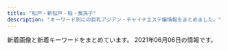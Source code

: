 ```yaml
---
title: "松戸・新松戸・柏・我孫子"
description: "キーワード別にの巨乳アジアン・チャイナエステ嬢情報をまとめました。"
---
```


新着画像と新着キーワードをまとめています。
2021年06月06日の情報です。

<DmmAffiliateIns />
<KeywordTable
  shops={
    [
    {
        "url": "http://esthe-relax.net/",
        "station": "\u516b\u67f1\u99c5\u5357\u53e3",
        "keywords": {
            "C": 4,
            "D": 8,
            "E": 4
        },
        "img_links": [
            "http://esthe-relax.net/images/qr.jpg",
            "http://esthe-relax.net/images/txt-header-phone.png",
            "http://esthe-relax.net/images/img-header-mainvisual01t.jpg",
            "http://esthe-relax.net/images/cg01.jpg",
            "http://esthe-relax.net/images/cg02.jpg",
            "http://esthe-relax.net/images/ttl-qrf.png",
            "http://esthe-relax.net/images/bg-image-consept.png",
            "http://esthe-relax.net/images/txt-header-storeinfo.png",
            "http://esthe-relax.net/images/acc.jpg",
            "http://esthe-relax.net/images/ttl-information.png",
            "http://esthe-relax.net/images/ttl-qr.png",
            "http://esthe-relax.net/images/img-linkt.jpg",
            "http://esthe-relax.net/images/bg-image-consept02.png",
            "http://esthe-relax.net/images/cg06.jpg",
            "http://esthe-relax.net/images/txt-footer-copyright.png",
            "http://esthe-relax.net/images/ttl-concept2t.png",
            "http://esthe-relax.net/images/ttl-pickupt.png",
            "http://esthe-relax.net/images/ttl-therapist.png",
            "http://esthe-relax.net/images/ttl-pickup.png",
            "http://esthe-relax.net/images/bnr-sp-campaign01.jpg",
            "http://esthe-relax.net/images/img-therapistt.jpg",
            "http://esthe-relax.net/images/img-therapist.jpg",
            "http://esthe-relax.net/images/img-link.jpg",
            "http://esthe-relax.net/images/ttl-concept.png",
            "http://esthe-relax.net/images/ttl-conceptt.png",
            "http://esthe-relax.net/images/cg05.jpg",
            "http://esthe-relax.net/images/txt-header-phonet.png",
            "http://esthe-relax.net/images/img-header-mainvisual01.jpg",
            "http://esthe-relax.net/images/ttl-qrt.png",
            "http://esthe-relax.net/images/acc1.jpg",
            "http://esthe-relax.net/images/ttl-link.png",
            "http://esthe-relax.net/images/ttl-concept2.png",
            "http://esthe-relax.net/images/bnr-campaign01.jpg"
        ],
        "name": "Soleil -\u30bd\u30ec\u30a4\u30e6-"
    },
    {
        "keywords": {
            "D": 5,
            "89": 2,
            "88": 1,
            "E": 3,
            "91": 1,
            "87": 2,
            "86": 2
        },
        "name": "Secret\u30fb\u30b7\u30fc\u30af\u30ec\u30c3\u30c8",
        "url": "http://secret.rankuens.com/",
        "station": "\u516b\u67f1\u99c5",
        "img_links": [
            "http://secret.rankuens.com/css/staff/staff08.jpg",
            "http://secret.rankuens.com/css/staff/staff03.jpg",
            "http://secret.rankuens.com/css/nav/nav06.png",
            "http://secret.rankuens.com/css/staff/staff04.jpg",
            "http://secret.rankuens.com/css/staff/staff05.jpg",
            "http://secret.rankuens.com/css/staff/staff06.jpg",
            "http://secret.rankuens.com/css/head.jpg",
            "http://secret.rankuens.com/css/staff/staff07.jpg",
            "http://secret.rankuens.com/css/topbottom.jpg",
            "http://secret.rankuens.com/css/nav/nav02.png",
            "http://secret.rankuens.com/css/nav/nav03.png",
            "http://secret.rankuens.com/css/osusume02.jpg",
            "http://secret.rankuens.com/css/nav/nav01.png",
            "http://secret.rankuens.com/css/top02-left03.jpg",
            "http://secret.rankuens.com/css/nav/nav04.png",
            "http://secret.rankuens.com/css/top02-left02a.jpg",
            "http://secret.rankuens.com/css/staff/staff01.jpg",
            "http://secret.rankuens.com/css/staff/staff02.jpg",
            "http://secret.rankuens.com/css/nav/nav05.png"
        ]
    },
    {
        "keywords": {
            "E": 4,
            "86": 6,
            "D": 6,
            "87": 2,
            "85": 2
        },
        "img_links": [
            "http://massage-est.com/images/fbt.jpg",
            "http://massage-est.com/images/no.png",
            "http://massage-est.com/images/cg06.jpg",
            "http://massage-est.com/images/fbf.jpg",
            "http://massage-est.com/images/tit5.jpg",
            "http://massage-est.com/images/tit3.jpg",
            "http://massage-est.com/images/sys.jpg",
            "http://massage-est.com/images/cg02.jpg",
            "http://massage-est.com/images/cg03.jpg",
            "http://massage-est.com/images/cg01.jpg",
            "http://massage-est.com/images/cg04.jpg",
            "http://massage-est.com/images/fla.jpg",
            "http://massage-est.com/images/tit4.jpg",
            "http://massage-est.com/images/tit1.jpg",
            "http://massage-est.com/images/top.jpg",
            "http://massage-est.com/images/tit2.jpg",
            "http://massage-est.com/images/cg05.jpg"
        ],
        "name": "\u30a8\u30f3\u30b8\u30a7\u30eb\u30d9\u30d3\u30fc",
        "station": "JR\u67cf\u99c5\u897f\u53e3",
        "url": "http://massage-est.com/"
    },
    {
        "url": "http://massage-relax.blue/",
        "img_links": [
            "http://massage-relax.blue/images/slider/slide1.png",
            "http://massage-relax.blue/images/no.png",
            "http://massage-relax.blue/images/staff_images/cg01.jpg",
            "http://massage-relax.blue/images/staff_images/cg051.jpg",
            "http://massage-relax.blue/images/an_6_01.jpg",
            "http://massage-relax.blue/images/staff_images/cg072.jpg",
            "http://massage-relax.blue/images/an_4_01.jpg",
            "http://massage-relax.blue/images/an_3_02.jpg",
            "http://massage-relax.blue/images/an_2_01.jpg",
            "http://massage-relax.blue/images/staff_images/cg07.jpg",
            "http://massage-relax.blue/images/an_5_02.jpg",
            "http://massage-relax.blue/images/an_6_02.jpg",
            "http://massage-relax.blue/images/staff_images/cg031.jpg",
            "http://massage-relax.blue/images/staff_images/cg011.jpg",
            "http://massage-relax.blue/images/an_4_02.jpg",
            "http://massage-relax.blue/images/an_1_02.jpg",
            "http://massage-relax.blue/images/slider/slide1s.png",
            "http://massage-relax.blue/images/staff_images/cg03.jpg",
            "http://massage-relax.blue/images/staff_images/cg08.jpg",
            "http://massage-relax.blue/images/an_2_02.jpg",
            "http://massage-relax.blue/images/staff_images/cg09.jpg",
            "http://massage-relax.blue/images/index_01.jpg",
            "http://massage-relax.blue/images/slider/slide2.png",
            "http://massage-relax.blue/images/staff_images/cg05.jpg",
            "http://massage-relax.blue/images/slider/slide2s.png",
            "http://massage-relax.blue/images/an_3_01.jpg",
            "http://massage-relax.blue/images/an_5_01.jpg",
            "http://massage-relax.blue/images/staff_images/cg06.jpg",
            "http://massage-relax.blue/images/slider/slide3s.png",
            "http://massage-relax.blue/images/staff_images/cg071.jpg",
            "http://massage-relax.blue/images/ff.jpg",
            "http://massage-relax.blue/images/staff_images/cg02.jpg",
            "http://massage-relax.blue/images/slider/slide3.png",
            "http://massage-relax.blue/images/an_1_01.jpg"
        ],
        "name": "Love\u3086\u3086",
        "station": "JR\u67cf\u99c5\u897f\u53e3",
        "keywords": {
            "D": 7,
            "F": 1,
            "86": 8
        }
    },
    {
        "url": "http://es-kirara.work/",
        "keywords": {},
        "img_links": [
            "http://es-kirara.work/images/b2.jpg",
            "http://es-kirara.work/images/b1.jpg",
            "http://es-kirara.work/images/int1.png",
            "http://es-kirara.work/images/4.jpg",
            "http://es-kirara.work/images/staff_t.jpg",
            "http://es-kirara.work/img/mimi1.jpg",
            "http://es-kirara.work/images/sys2.png",
            "http://es-kirara.work/images/head.jpg",
            "http://es-kirara.work/images/news.jpg",
            "http://es-kirara.work/images/tel.jpg",
            "http://es-kirara.work/images/2.jpg",
            "http://es-kirara.work/images/3.jpg",
            "http://es-kirara.work/images/mobile.jpg",
            "http://es-kirara.work/img/sayuri1.jpg",
            "http://es-kirara.work/images/info.png",
            "http://es-kirara.work/images/interior_t.jpg",
            "http://es-kirara.work/img/sakura1.jpg",
            "http://es-kirara.work/images/1.jpg",
            "http://es-kirara.work/images/int2.png",
            "http://es-kirara.work/images/sys1.png",
            "http://es-kirara.work/img/miho1.jpg",
            "http://es-kirara.work/images/s1.png"
        ],
        "station": "\u5357\u6d41\u5c71\u99c5A2\u51fa\u53e3",
        "name": "\u697d\u5712\uff5e\u3042\u308f\u308f"
    },
    {
        "img_links": [
            "http://www.maskingdom.esturl.com/images/m-top02.jpg",
            "http://www.maskingdom.esturl.com/files/001-02.jpg",
            "http://www.maskingdom.esturl.com/photo_news/upimg/285016094d276293d8_0.jpg",
            "http://www.maskingdom.esturl.com/files/006.jpg",
            "http://www.maskingdom.esturl.com/files/002-02.jpg",
            "http://www.maskingdom.esturl.com/photo_news/upimg/32307609b15ae3c79e_1.jpg",
            "http://www.maskingdom.esturl.com/photo_news/upimg/32307609b15ae3c79e_0.jpg",
            "http://www.maskingdom.esturl.com/files/006-02.jpg",
            "http://www.maskingdom.esturl.com/images/m-yejiao.jpg",
            "http://www.maskingdom.esturl.com/images/call.png",
            "http://www.maskingdom.esturl.com/files/003-02.jpg",
            "http://www.maskingdom.esturl.com/files/007-02.jpg",
            "http://www.maskingdom.esturl.com/files/002.jpg",
            "http://www.maskingdom.esturl.com/files/007.jpg",
            "http://www.maskingdom.esturl.com/images/m-head.jpg",
            "http://www.maskingdom.esturl.com/images/m-top-right04.jpg",
            "http://www.maskingdom.esturl.com/images/m-top-right03.jpg",
            "http://www.maskingdom.esturl.com/images/m-right.jpg",
            "http://www.maskingdom.esturl.com/images/m-top-right01.jpg",
            "http://www.maskingdom.esturl.com/images/top-left01.jpg",
            "http://www.maskingdom.esturl.com/files/001.jpg",
            "http://www.maskingdom.esturl.com/images/m-left.jpg",
            "http://www.maskingdom.esturl.com/images/m-top03.jpg",
            "http://www.maskingdom.esturl.com/files/003.jpg",
            "http://www.maskingdom.esturl.com/images/m-top-right02.jpg"
        ],
        "keywords": {
            "89": 4,
            "84": 2,
            "87": 2,
            "88": 2,
            "E": 10
        },
        "name": "MasKINGDOM\uff5e\u30de\u30b9\u30ad\u30f3\u30b0\u30c0\u30e0",
        "url": "http://www.maskingdom.esturl.com/",
        "station": "JR\u67cf\u99c5\u6771\u53e3"
    },
    {
        "url": "http://relax-massage.tokyo/",
        "keywords": {},
        "name": "For You",
        "station": "\u516b\u67f1\u99c5\u5357\u53e3",
        "img_links": [
            "http://relax-massage.tokyo/img/topti.jpg",
            "http://relax-massage.tokyo/img/fla.jpg",
            "http://relax-massage.tokyo/img/cg03.jpg",
            "http://relax-massage.tokyo/img/accbl.jpg",
            "http://relax-massage.tokyo/img/m60.jpg",
            "http://relax-massage.tokyo/img/m20.jpg",
            "http://relax-massage.tokyo/img/m1.jpg",
            "http://relax-massage.tokyo/img/t3.jpg",
            "http://relax-massage.tokyo/img/stabl.jpg",
            "http://relax-massage.tokyo/img/lml.jpg",
            "http://relax-massage.tokyo/img/t2.jpg",
            "http://relax-massage.tokyo/img/fb.jpg",
            "http://relax-massage.tokyo/img/t1.jpg",
            "http://relax-massage.tokyo/img/m30.jpg",
            "http://relax-massage.tokyo/img/no.png",
            "http://relax-massage.tokyo/img/m2.jpg",
            "http://relax-massage.tokyo/img/t5.jpg",
            "http://relax-massage.tokyo/img/cg01.jpg",
            "http://relax-massage.tokyo/img/cg02.jpg",
            "http://relax-massage.tokyo/img/lma.jpg",
            "http://relax-massage.tokyo/img/m6.jpg",
            "http://relax-massage.tokyo/img/m3.jpg",
            "http://relax-massage.tokyo/img/m4.jpg",
            "http://relax-massage.tokyo/img/ser4.jpg",
            "http://relax-massage.tokyo/img/ser3.jpg",
            "http://relax-massage.tokyo/img/m10.jpg",
            "http://relax-massage.tokyo/img/lmq.jpg",
            "http://relax-massage.tokyo/img/ser2.jpg",
            "http://relax-massage.tokyo/img/m5.jpg",
            "http://relax-massage.tokyo/img/m50.jpg",
            "http://relax-massage.tokyo/img/ser5.jpg",
            "http://relax-massage.tokyo/img/ser1.jpg"
        ]
    },
    {
        "keywords": {
            "86": 3,
            "94": 2,
            "F": 2,
            "\u80f8": 1,
            "E": 1,
            "89": 1,
            "D": 3,
            "C": 2,
            "85": 2
        },
        "img_links": [
            "http://ninutctorlo.xyz/uploads/210308/1-21030Q1322L04.png",
            "http://ninutctorlo.xyz/static/picture/top-right03.png",
            "http://ninutctorlo.xyz/images/bannar02.png",
            "http://ninutctorlo.xyz/static/picture/nav-006.png",
            "http://ninutctorlo.xyz/uploads/210308/1-21030Q13124U2.png",
            "http://ninutctorlo.xyz/static/picture/baner.jpg",
            "http://ninutctorlo.xyz/uploads/210419/1-21041916443JM.jpg",
            "http://ninutctorlo.xyz/static/picture/tel.png",
            "http://ninutctorlo.xyz/static/picture/top-right001.png",
            "http://ninutctorlo.xyz/uploads/210407/1-21040G330363I.jpg",
            "http://ninutctorlo.xyz/static/picture/nav-003.png",
            "http://ninutctorlo.xyz/static/picture/nav-005.png",
            "http://ninutctorlo.xyz/uploads/210308/1-21030Q123494W.png",
            "http://ninutctorlo.xyz/static/picture/cam02.jpg",
            "http://ninutctorlo.xyz/images/bannar01.png",
            "http://ninutctorlo.xyz/static/picture/nav-001.png",
            "http://ninutctorlo.xyz/uploads/210308/1-21030Q13315957.png",
            "http://ninutctorlo.xyz/static/picture/nav-002.png",
            "http://ninutctorlo.xyz/uploads/210419/1-210419164030253.jpg",
            "http://ninutctorlo.xyz/uploads/210308/1-21030Q12Z4223.png",
            "http://ninutctorlo.xyz/static/picture/nav-004.png"
        ],
        "name": "Athena\uff5e\u30a2\u30c6\u30fc\u30ca\uff5e",
        "station": "JR\u5929\u738b\u53f0\u99c5\u5357\u53e3",
        "url": "http://ninutctorlo.xyz/"
    },
    {
        "url": "https://gakuen.jpn.vin/",
        "keywords": {
            "E": 8,
            "F": 4,
            "D": 2
        },
        "name": "\u516b\u67f1\u5b66\u5712",
        "station": "\u516b\u67f1\u99c5",
        "img_links": [
            "https://gakuen.jpn.vin/images/g10.jpg",
            "https://gakuen.jpn.vin/photos/sites/26/2021/06/202106041300311-e1622779242559.jpeg",
            "https://gakuen.jpn.vin/photos/sites/26/2021/05/2021051918444085-e1621417490762.jpeg",
            "https://gakuen.jpn.vin/images/g8.jpg",
            "https://gakuen.jpn.vin/photos/sites/26/2021/04/2021040119261822.jpg",
            "https://gakuen.jpn.vin/images/g16.jpg",
            "https://gakuen.jpn.vin/images/s_cosplay.jpg",
            "https://gakuen.jpn.vin/images/staff_bj3.jpg",
            "https://gakuen.jpn.vin/photos/sites/26/2021/06/2021060616154023.jpg",
            "https://gakuen.jpn.vin/images/g7.jpg",
            "https://gakuen.jpn.vin/photos/sites/26/2021/04/2021042602162756.jpeg",
            "https://gakuen.jpn.vin/images/2.jpg",
            "https://gakuen.jpn.vin/images/top.jpg",
            "https://gakuen.jpn.vin/photos/sites/26/2021/04/202104011926198.jpg",
            "https://gakuen.jpn.vin/images/1.jpg",
            "https://gakuen.jpn.vin/images/g3.jpg",
            "https://gakuen.jpn.vin/images/g1.jpg",
            "https://gakuen.jpn.vin/images/info2.jpg",
            "https://gakuen.jpn.vin/photos/sites/26/2021/04/2021041215533438-e1618210422441.jpeg",
            "https://gakuen.jpn.vin/photos/sites/26/2021/04/2021040119262861.jpg",
            "https://gakuen.jpn.vin/photos/sites/26/2021/05/2021050615242052-e1620282269734.jpeg",
            "https://gakuen.jpn.vin/images/info.jpg",
            "https://gakuen.jpn.vin/photos/sites/26/2021/04/2021042815432738-e1619592220684.jpeg",
            "https://gakuen.jpn.vin/images/g2.jpg",
            "https://gakuen.jpn.vin/photos/sites/26/2021/04/2021040119262714.jpg",
            "https://gakuen.jpn.vin/images/g15.jpg",
            "https://gakuen.jpn.vin/images/mobile.jpg",
            "https://gakuen.jpn.vin/images/g17.jpg",
            "https://gakuen.jpn.vin/photos/sites/26/2021/04/2021040119262085.jpg",
            "https://gakuen.jpn.vin/photos/sites/26/2021/05/2021052515541188-e1621925662833.jpeg",
            "https://gakuen.jpn.vin/images/news1.jpg",
            "https://gakuen.jpn.vin/photos/sites/26/2021/04/2021040119262660.jpg",
            "https://gakuen.jpn.vin/images/s_staff.jpg",
            "https://gakuen.jpn.vin/photos/sites/26/2021/05/202105081547405.jpg",
            "https://gakuen.jpn.vin/photos/sites/26/2021/04/2021041713153049-e1618632942478.jpeg",
            "https://gakuen.jpn.vin/images/s_link.jpg",
            "https://gakuen.jpn.vin/images/g13.jpg",
            "https://gakuen.jpn.vin/images/pick.jpg"
        ]
    },
    {
        "name": "\u862d\u306e\u82b1",
        "url": "http://ran.est.cm/",
        "station": "JR\u5929\u738b\u53f0\u99c5\u5357\u53e3",
        "keywords": {
            "E": 1,
            "86": 3,
            "C": 14,
            "87": 2,
            "D": 6,
            "88": 2
        },
        "img_links": [
            "http://ran.est.cm/images/s_mobile.png",
            "http://ran.est.cm/images/room3.jpg",
            "http://ran.est.cm/images/room1.jpg",
            "http://ran.est.cm/photos/sites/67/2020/07/2020071705010645.jpg",
            "http://ran.est.cm/images/top.jpg",
            "http://ran.est.cm/images/s_staff.png",
            "http://ran.est.cm/images/service.jpg",
            "http://ran.est.cm/photos/sites/67/2020/10/2020102102090322.jpg",
            "http://ran.est.cm/photos/sites/67/2020/07/2020070605425151.jpg",
            "http://ran.est.cm/photos/sites/67/2020/07/2020070605425355.jpg",
            "http://ran.est.cm/photos/sites/67/2020/07/2020070605425221.jpg",
            "http://ran.est.cm/photos/sites/67/2020/09/2020091805522177.jpg",
            "http://ran.est.cm/images/room4.jpg",
            "http://ran.est.cm/images/s_news.png",
            "http://ran.est.cm/images/s_pick.png",
            "http://ran.est.cm/images/room2.jpg",
            "http://ran.est.cm/photos/sites/67/2020/07/2020070605424075.jpg",
            "http://ran.est.cm/images/girl-z1.jpg",
            "http://ran.est.cm/images/girl-z2.jpg"
        ]
    },
    {
        "img_links": [
            "http://sora.jpn.cm/images/room3.jpg",
            "http://sora.jpn.cm/images/3.jpg",
            "http://sora.jpn.cm/photos/sites/31/2021/03/2021030212293613.jpg",
            "http://sora.jpn.cm/images/line1.png",
            "http://sora.jpn.cm/images/top.png",
            "http://sora.jpn.cm/images/room2.jpg",
            "http://sora.jpn.cm/images/room4.jpg",
            "http://sora.jpn.cm/images/1.jpg",
            "http://sora.jpn.cm/images/4.jpg",
            "http://sora.jpn.cm/photos/sites/31/2021/03/202103021229346.jpg",
            "http://sora.jpn.cm/images/s_link.jpg",
            "http://sora.jpn.cm/images/mobile.jpg",
            "http://sora.jpn.cm/photos/sites/31/2020/09/2020091914553512.jpg",
            "http://sora.jpn.cm/images/room1.jpg",
            "http://sora.jpn.cm/images/2.jpg",
            "http://sora.jpn.cm/photos/sites/31/2020/10/2020102911360879.jpg",
            "http://sora.jpn.cm/images/s_staff.jpg",
            "http://sora.jpn.cm/images/s_info.png"
        ],
        "name": "\u60a0\u697d",
        "url": "http://sora.jpn.cm/",
        "keywords": {
            "86": 5,
            "85": 15,
            "D": 20,
            "C": 12
        },
        "station": "JR\u5317\u677e\u6238\u99c5\u6771\u53e3"
    },
    {
        "img_links": [
            "http://hime.ests.co/images/info.jpg",
            "http://hime.ests.co/images/room4.jpg",
            "http://hime.ests.co/photos/sites/27/2019/12/2019122608134647.jpg",
            "http://hime.ests.co/images/room2.jpg",
            "http://hime.ests.co/photos/sites/27/2019/12/2019122608265227.jpg",
            "http://hime.ests.co/images/top.png",
            "http://hime.ests.co/images/s_pick.jpg",
            "http://hime.ests.co/images/s_news.jpg",
            "http://hime.ests.co/images/s_staff.jpg",
            "http://hime.ests.co/images/room3.jpg",
            "http://hime.ests.co/photos/sites/27/2020/07/2020072809021138.jpg",
            "http://hime.ests.co/images/mobile.jpg",
            "http://hime.ests.co/images/end.png",
            "http://hime.ests.co/images/s_link.jpg",
            "http://hime.ests.co/photos/sites/27/2020/11/2020111505294566.jpg",
            "http://hime.ests.co/images/s1.jpg",
            "http://hime.ests.co/photos/sites/27/2020/11/2020111505294488.jpg",
            "http://hime.ests.co/images/room1.jpg",
            "http://hime.ests.co/images/s3.jpg"
        ],
        "name": "\u59eb",
        "url": "http://hime.ests.co/",
        "station": "JR\u677e\u6238\u99c5\u6771\u53e3",
        "keywords": {
            "86": 4,
            "C": 1,
            "83": 1,
            "D": 4
        }
    },
    {
        "station": "JR\u5317\u677e\u6238\u99c5\u6771\u53e3",
        "name": "\u521d\u604b",
        "img_links": [
            "http://sinraku.work/images/tel.jpg",
            "http://sinraku.work/images/4.jpg",
            "http://sinraku.work/images/head.jpg",
            "http://sinraku.work/img/mimi1.jpg",
            "http://sinraku.work/images/1.jpg",
            "http://sinraku.work/images/int2.jpg",
            "http://sinraku.work/images/news.jpg",
            "http://sinraku.work/img/koko1.jpg",
            "http://sinraku.work/img/rara1.jpg",
            "http://sinraku.work/images/ta.jpg",
            "http://sinraku.work/images/sys1.jpg",
            "http://sinraku.work/img/sasa1.jpg",
            "http://sinraku.work/images/mobile.jpg",
            "http://sinraku.work/img/nene1.jpg",
            "http://sinraku.work/images/2.jpg",
            "http://sinraku.work/images/int1.jpg",
            "http://sinraku.work/images/staff_t.jpg",
            "http://sinraku.work/images/interior_t.jpg",
            "http://sinraku.work/images/5.jpg",
            "http://sinraku.work/images/3.jpg"
        ],
        "url": "http://sinraku.work/",
        "keywords": {}
    },
    {
        "keywords": {},
        "url": "http://www.waflow.work/",
        "station": "\u307f\u306e\u308a\u53f0\u99c5\u5357\u53e3",
        "img_links": [
            "http://www.waflow.work/images/ta.png",
            "http://www.waflow.work/img/miyuki1.jpg",
            "http://www.waflow.work/images/3.jpg",
            "http://www.waflow.work/img/yuyu1.jpg",
            "http://www.waflow.work/staff/miyuki.jpg",
            "http://www.waflow.work/images/5.jpg",
            "http://www.waflow.work/img/rina1.jpg",
            "http://www.waflow.work/staff/yuyu.jpg",
            "http://www.waflow.work/images/sys.png",
            "http://www.waflow.work/images/news.jpg",
            "http://www.waflow.work/images/int1.png",
            "http://www.waflow.work/images/rec.png",
            "http://www.waflow.work/images/int2.png",
            "http://www.waflow.work/images/4.jpg",
            "http://www.waflow.work/images/interior_t.jpg",
            "http://www.waflow.work/staff/rina.jpg",
            "http://www.waflow.work/images/staff_t.jpg",
            "http://www.waflow.work/staff/kana.jpg",
            "http://www.waflow.work/images/tg.jpg",
            "http://www.waflow.work/img/kana1.jpg",
            "http://www.waflow.work/images/1.jpg",
            "http://www.waflow.work/images/head.jpg",
            "http://www.waflow.work/images/mobile.png"
        ],
        "name": "\u6c34\u306e\u82b1"
    },
    {
        "url": "https://sumire08.com/",
        "name": "\u3059\u307f\u308c",
        "img_links": [
            "https://sumire08.com/wp-content/uploads/2019/07/1B69056E-3F5C-4E99-8B7F-71E6004F2AB9-300x180.jpeg",
            "https://sumire08.com/wp-content/uploads/2020/09/DC01A3CA-FF4D-4AC3-8B2E-1519635952C3-160x90.jpeg",
            "https://sumire08.com/wp-content/uploads/2020/09/C4AAD404-2CE0-491A-A0AB-7658AD4D3871-120x68.jpeg",
            "https://sumire08.com/wp-content/uploads/2019/03/21E4A043-87C3-4B75-895F-E0FBDC8E99A9.jpeg",
            "https://sumire08.com/wp-content/uploads/2019/07/0198D22C-A5E9-448B-8246-2D1FD87415E9-160x90.jpeg",
            "https://sumire08.com/wp-content/uploads/2019/06/88DA8E06-DC87-471F-97D2-9B35F6C1EAF9-160x90.jpeg",
            "https://sumire08.com/wp-content/uploads/2019/03/B6BB0A08-2659-4F1B-BCF6-F5FE2B6F3701.jpeg",
            "https://sumire08.com/wp-content/uploads/2021/03/0E5A8739-FE27-471F-B978-65F978347D00.jpeg",
            "https://sumire08.com/wp-content/uploads/2019/07/836D4D0B-3584-48E2-960E-AEDE1593D320.jpeg",
            "https://sumire08.com/wp-content/uploads/2019/04/76DD58DB-FDAE-4D56-BA5A-8B8E3F779211-160x90.jpeg",
            "https://sumire08.com/wp-content/uploads/2020/09/83419704-8AFB-4BAF-B5EC-E2B52BD5DF7C-320x180.jpeg",
            "https://sumire08.com/wp-content/uploads/2019/07/1B69056E-3F5C-4E99-8B7F-71E6004F2AB9-160x90.jpeg",
            "https://sumire08.com/wp-content/uploads/2020/09/25417438-E741-4545-8F8C-7CDFA7B1999B-160x90.jpeg",
            "https://sumire08.com/wp-content/uploads/2019/09/12791E13-31BE-4C40-A77F-A967E5FB1622.jpeg",
            "https://sumire08.com/wp-content/uploads/2020/09/83419704-8AFB-4BAF-B5EC-E2B52BD5DF7C-120x68.jpeg",
            "https://sumire08.com/wp-content/uploads/2020/09/C4DE7C44-6432-4BEF-963C-6B836897424D-160x90.jpeg",
            "https://sumire08.com/wp-content/uploads/2019/03/flower-back1049-160x90.jpg",
            "https://sumire08.com/wp-content/uploads/2020/09/898DFBCC-F518-4ADA-8E86-C6273285E9FE-160x90.jpeg",
            "https://www.hatena.ne.jp/images/wwwridge/ok@2x.png",
            "https://sumire08.com/wp-content/uploads/2019/06/88DA8E06-DC87-471F-97D2-9B35F6C1EAF9-120x68.jpeg",
            "https://sumire08.com/wp-content/uploads/2019/03/DAA3E4FD-EE6D-4667-808C-B0B7E216ED19.jpeg",
            "https://sumire08.com/wp-content/uploads/2019/11/A1FF9216-A1C9-4205-8DC9-0A48CDB67CB8-160x90.jpeg",
            "https://sumire08.com/wp-content/uploads/2019/09/\u30e2\u30d0\u30a4\u30eb\u7528\u30b9\u30e9\u30a4\u30c0\u30fc\u30a4\u30e1\u30fc\u30b8\u4e2d\u5fc31.jpg",
            "https://sumire08.com/wp-content/uploads/2019/07/0198D22C-A5E9-448B-8246-2D1FD87415E9-300x180.jpeg",
            "https://sumire08.com/wp-content/uploads/2019/03/AF65B64C-99C1-4847-BF54-54CAEBB2E70D-160x90.jpeg",
            "https://sumire08.com/wp-content/uploads/2019/04/056E9668-8936-4183-9339-0EC56BB0B591.jpeg",
            "https://sumire08.com/wp-content/uploads/2019/07/56009B85-F870-4B3B-9FF8-21CD8C0EC755-120x68.jpeg",
            "https://sumire08.com/wp-content/uploads/2019/03/1150EB8A-7284-4825-AF6E-AAD665667452.jpeg",
            "https://www.hatena.ne.jp/images/wwwridge/ng@2x.png",
            "https://www.hatena.ne.jp/images/wwwridge/help@2x.png",
            "https://sumire08.com/wp-content/uploads/2019/07/0198D22C-A5E9-448B-8246-2D1FD87415E9-120x68.jpeg",
            "https://sumire08.com/wp-content/uploads/2019/05/S__2785293.jpg",
            "https://sumire08.com/wp-content/uploads/2019/06/FAC1DEBE-4029-4907-928C-E59005546A98.jpeg",
            "https://sumire08.com/wp-content/uploads/2019/03/5BF21ED1-6E3F-40F5-90F5-AFF002B0F4D1.jpeg",
            "https://sumire08.com/wp-content/uploads/2020/09/44A30A8D-E1A7-479A-BDD3-B7EAC5E292BD-614x1024.jpeg",
            "https://sumire08.com/wp-content/uploads/2019/03/GK069_350A.jpg",
            "https://sumire08.com/wp-content/uploads/2020/09/83419704-8AFB-4BAF-B5EC-E2B52BD5DF7C-160x90.jpeg",
            "https://sumire08.com/wp-content/uploads/2019/06/EB745AF9-1651-4266-B473-E84442AAE4A6-160x90.jpeg",
            "https://sumire08.com/wp-content/uploads/2020/11/ACE363F2-F98D-48C1-84E6-EC0D7CEFEC29-620x1024.jpeg",
            "https://sumire08.com/wp-content/uploads/2019/06/FAC1DEBE-4029-4907-928C-E59005546A98-160x90.jpeg",
            "https://sumire08.com/wp-content/uploads/2019/07/0198D22C-A5E9-448B-8246-2D1FD87415E9-300x200.jpeg",
            "https://sumire08.com/wp-content/uploads/2019/03/\u30ab\u30e9\u30e0\u51852.jpg",
            "https://sumire08.com/wp-content/uploads/2019/06/EB745AF9-1651-4266-B473-E84442AAE4A6.jpeg",
            "https://sumire08.com/wp-content/uploads/2019/06/4D842BE5-A516-461E-84CF-083FDE3D5314-120x68.jpeg",
            "https://sumire08.com/wp-content/uploads/2019/09/325878A1-1C55-49AC-8BD6-C53B3C6D76D0.jpeg",
            "https://sumire08.com/wp-content/uploads/2019/09/top_03.jpg",
            "https://sumire08.com/wp-content/uploads/2020/09/898DFBCC-F518-4ADA-8E86-C6273285E9FE-120x68.jpeg",
            "https://sumire08.com/wp-content/uploads/2019/09/22C5211A-5CE9-4FF7-9597-C84C6EC9D2C3.jpeg",
            "https://sumire08.com/wp-content/uploads/2019/07/1B69056E-3F5C-4E99-8B7F-71E6004F2AB9-120x68.jpeg",
            "https://sumire08.com/wp-content/uploads/2020/01/345F71DC-DE68-446D-B19D-93DC50E55B5C-160x90.jpeg",
            "https://sumire08.com/wp-content/uploads/2019/11/CB7C5602-C72C-4411-B9CC-01716D5C20FF-160x90.jpeg",
            "https://sumire08.com/wp-content/uploads/2020/02/6BF2E039-EC6F-44C1-AB74-DE9051AEAC7D-160x90.jpeg",
            "https://sumire08.com/wp-content/uploads/2019/06/4D842BE5-A516-461E-84CF-083FDE3D5314.jpeg",
            "https://sumire08.com/wp-content/uploads/2020/09/C4AAD404-2CE0-491A-A0AB-7658AD4D3871-160x90.jpeg",
            "https://sumire08.com/wp-content/uploads/2019/03/4EBE579C-CE3E-4804-8620-E11E8D58FB25.jpeg",
            "https://sumire08.com/wp-content/uploads/2019/09/\u30b3\u30f3\u30c6\u30f3\u30c41A.jpg",
            "https://sumire08.com/wp-content/uploads/2019/03/859E09EF-886F-4C35-B000-A366C2B292EC.jpeg",
            "https://sumire08.com/wp-content/uploads/2019/06/FA1314BC-C8A1-428B-A668-A693A8969285-120x68.jpeg",
            "https://sumire08.com/wp-content/uploads/2019/03/AF856AB1-4F49-4CF8-B4DF-B0C333520A91-160x90.jpeg",
            "https://sumire08.com/wp-content/uploads/2020/09/898DFBCC-F518-4ADA-8E86-C6273285E9FE.jpeg",
            "https://sumire08.com/wp-content/uploads/2019/06/88DA8E06-DC87-471F-97D2-9B35F6C1EAF9-320x180.jpeg",
            "https://sumire08.com/wp-content/uploads/2019/06/FA1314BC-C8A1-428B-A668-A693A8969285-320x180.jpeg",
            "https://sumire08.com/wp-content/uploads/2020/09/74EB8777-E396-43D8-8098-FFF449CF98DB-644x1024.jpeg",
            "https://sumire08.com/wp-content/uploads/2019/03/\u30ab\u30e9\u30e0\u5185-160x90.jpg",
            "https://sumire08.com/wp-content/uploads/2019/07/WeChat-Image_20190726200941.jpg",
            "https://sumire08.com/wp-content/uploads/2020/09/83419704-8AFB-4BAF-B5EC-E2B52BD5DF7C.jpeg",
            "https://sumire08.com/wp-content/uploads/2019/03/main1920-2-160x90.jpg",
            "https://sumire08.com/wp-content/uploads/2020/09/DC01A3CA-FF4D-4AC3-8B2E-1519635952C3-320x180.jpeg",
            "https://sumire08.com/wp-content/uploads/2019/09/EB42FB7E-BD9E-4F28-9D22-7A60CCAA617C.jpeg",
            "https://sumire08.com/wp-content/uploads/2019/06/4D842BE5-A516-461E-84CF-083FDE3D5314-320x180.jpeg",
            "https://sumire08.com/wp-content/uploads/2019/11/CB7C5602-C72C-4411-B9CC-01716D5C20FF-120x68.jpeg",
            "https://sumire08.com/wp-content/uploads/2019/09/\u305d\u306e\u4ed6\u30da\u30fc\u30b8\u30d8\u30c3\u30c0\u30fc.jpg",
            "https://sumire08.com/wp-content/uploads/2019/07/7943C345-8E51-4754-AF40-23E662FA98A7-160x90.jpeg",
            "https://sumire08.com/wp-content/uploads/2019/06/FA1314BC-C8A1-428B-A668-A693A8969285-160x90.jpeg",
            "https://sumire08.com/wp-content/uploads/2020/09/898DFBCC-F518-4ADA-8E86-C6273285E9FE-320x180.jpeg",
            "https://sumire08.com/wp-content/uploads/2019/04/2273563C-B96C-4F4F-96A6-F02AA3E97574-160x90.jpeg",
            "https://sumire08.com/wp-content/uploads/2019/06/4D842BE5-A516-461E-84CF-083FDE3D5314-160x90.jpeg",
            "https://sumire08.com/wp-content/uploads/2019/07/56009B85-F870-4B3B-9FF8-21CD8C0EC755-160x90.jpeg",
            "https://sumire08.com/wp-content/uploads/2019/03/8061AAED-5A22-454C-9644-258D4AAA56D9.jpeg",
            "https://sumire08.com/wp-content/uploads/2019/03/bk004-1.jpg"
        ],
        "keywords": {},
        "station": "JR\u65b0\u677e\u6238\u99c5"
    },
    {
        "name": "\u30d5\u30a7\u30a2\u30ea-\u30c6\u30fc\u30eb",
        "station": "JR\u65b0\u516b\u67f1\u99c5",
        "keywords": {
            "85": 1,
            "F": 3,
            "91": 1,
            "95": 1,
            "C": 1,
            "D": 1,
            "90": 2
        },
        "url": "http://koukoku.xyz/fairy/",
        "img_links": [
            "http://koukoku.xyz/fairy/css/m-head03.jpg",
            "http://koukoku.xyz/fairy/css/staff/staff0003-b.png",
            "http://koukoku.xyz/fairy/css/staff/staff006-b.png",
            "http://koukoku.xyz/fairy/css/staff/staff0004-b.png",
            "http://koukoku.xyz/fairy/css/foot01.jpg",
            "http://koukoku.xyz/fairy/css/m-top004.jpg",
            "http://koukoku.xyz/fairy/css/cam-01.jpg",
            "http://koukoku.xyz/fairy/css/staff/staff005-b.png",
            "http://koukoku.xyz/fairy/css/staff/staff07-a.png",
            "http://koukoku.xyz/fairy/images/call.png"
        ]
    },
    {
        "url": "http://n-sakura.work/",
        "keywords": {},
        "station": "JR\u65b0\u516b\u67f1\u99c5",
        "name": "\u5343\u685c",
        "img_links": [
            "http://n-sakura.work/img/rina1.jpg",
            "http://n-sakura.work/images/interior_t.png",
            "http://n-sakura.work/images/2.jpg",
            "http://n-sakura.work/sp/images/head.jpg",
            "http://n-sakura.work/sp/images/newsb.jpg",
            "http://n-sakura.work/sp/img/moe2.jpg",
            "http://n-sakura.work/sp/img/hitomi2.jpg",
            "http://n-sakura.work/sp/images/4.jpg",
            "http://n-sakura.work/images/head.jpg",
            "http://n-sakura.work/img/moe1.jpg",
            "http://n-sakura.work/images/int3.png",
            "http://n-sakura.work/sp/images/interior_t.jpg",
            "http://n-sakura.work/sp/images/topgirl.jpg",
            "http://n-sakura.work/sp/img/hitomi1.jpg",
            "http://n-sakura.work/img/hitomi2.jpg",
            "http://n-sakura.work/sp/menu/top.jpg",
            "http://n-sakura.work/img/aiko2.jpg",
            "http://n-sakura.work/images/line.png",
            "http://n-sakura.work/images/mobile.jpg",
            "http://n-sakura.work/images/staff_t.png",
            "http://n-sakura.work/images/rec1.png",
            "http://n-sakura.work/img/moe2.jpg",
            "http://n-sakura.work/sp/img/rina2.jpg",
            "http://n-sakura.work/images/1.jpg",
            "http://n-sakura.work/sp/images/int2.jpg",
            "http://n-sakura.work/sp/images/rec2.jpg",
            "http://n-sakura.work/images/int1.png",
            "http://n-sakura.work/sp/images/footer.jpg",
            "http://n-sakura.work/sp/images/tel.jpg",
            "http://n-sakura.work/images/sm.jpg",
            "http://n-sakura.work/images/3.jpg",
            "http://n-sakura.work/images/int2.png",
            "http://n-sakura.work/sp/img/moe1.jpg",
            "http://n-sakura.work/sp/images/rec1.jpg",
            "http://n-sakura.work/sp/images/news.jpg",
            "http://n-sakura.work/sp/images/sys1.jpg",
            "http://n-sakura.work/sp/images/2.jpg",
            "http://n-sakura.work/images/4.jpg",
            "http://n-sakura.work/img/aiko1.jpg",
            "http://n-sakura.work/sp/images/3.jpg",
            "http://n-sakura.work/sp/images/sys3.jpg",
            "http://n-sakura.work/sp/img/aiko1.jpg",
            "http://n-sakura.work/sp/menu/staff.jpg",
            "http://n-sakura.work/images/sys.png",
            "http://n-sakura.work/sp/img/aiko2.jpg",
            "http://n-sakura.work/sp/images/int1.jpg",
            "http://n-sakura.work/sp/menu/interior.jpg",
            "http://n-sakura.work/images/concept.jpg",
            "http://n-sakura.work/sp/images/sys2.jpg",
            "http://n-sakura.work/images/rec2.png",
            "http://n-sakura.work/images/news.jpg",
            "http://n-sakura.work/sp/images/1.jpg",
            "http://n-sakura.work/sp/images/staff_t.jpg",
            "http://n-sakura.work/sp/images/ac1.jpg",
            "http://n-sakura.work/sp/img/rina1.jpg",
            "http://n-sakura.work/img/hitomi1.jpg",
            "http://n-sakura.work/img/rina2.jpg",
            "http://n-sakura.work/images/ta.jpg"
        ]
    },
    {
        "img_links": [
            "http://yasashiite.estx.net/images/index_06.jpg",
            "http://yasashiite.estx.net/images/k2.jpg",
            "http://yasashiite.estx.net/images/a2.jpg",
            "http://yasashiite.estx.net/images/staff_01.jpg",
            "http://yasashiite.estx.net/images/a4.jpg",
            "http://yasashiite.estx.net/images/s2.jpg",
            "http://yasashiite.estx.net/images/index_12.jpg",
            "http://yasashiite.estx.net/images/index_05.jpg",
            "http://yasashiite.estx.net/images/index_17.jpg",
            "http://yasashiite.estx.net/images/index_02.jpg",
            "http://yasashiite.estx.net/images/a5.jpg",
            "http://yasashiite.estx.net/images/a10.jpg",
            "http://yasashiite.estx.net/images/index_03.jpg",
            "http://yasashiite.estx.net/images/a7.jpg",
            "http://yasashiite.estx.net/images/k1.jpg",
            "http://yasashiite.estx.net/images/index_07.jpg",
            "http://yasashiite.estx.net/images/s1.jpg",
            "http://yasashiite.estx.net/images/s3.jpg",
            "http://yasashiite.estx.net/images/a9.jpg",
            "http://yasashiite.estx.net/images/s6.jpg",
            "http://yasashiite.estx.net/images/a8.jpg",
            "http://yasashiite.estx.net/images/index_14.jpg",
            "http://yasashiite.estx.net/images/index_01.jpg",
            "http://yasashiite.estx.net/images/index_15.jpg",
            "http://yasashiite.estx.net/images/index_10.jpg",
            "http://yasashiite.estx.net/images/staff_03.jpg",
            "http://yasashiite.estx.net/images/a3.jpg",
            "http://yasashiite.estx.net/images/s5.jpg",
            "http://yasashiite.estx.net/images/a1.jpg",
            "http://yasashiite.estx.net/images/index_04.jpg",
            "http://yasashiite.estx.net/images/a6.jpg"
        ],
        "station": "JR\u677e\u6238\u99c5\u897f\u53e3",
        "keywords": {},
        "name": "\u512a\u3057\u3044\u624b",
        "url": "http://yasashiite.estx.net/"
    },
    {
        "name": "\u9b45\u60d1-\u307f\u308f\u304f-",
        "keywords": {
            "D": 36,
            "87": 36
        },
        "station": "\u5357\u6d41\u5c71\u99c5A1\u51fa\u53e3",
        "img_links": [
            "http://www.miwaku.mensest.com/files/015-02.jpg",
            "http://www.miwaku.mensest.com/files/003-03.jpg",
            "http://www.miwaku.mensest.com/files/002.jpg",
            "http://www.miwaku.mensest.com/files/002-02.jpg",
            "http://www.miwaku.mensest.com/img/about_me.jpg",
            "http://www.miwaku.mensest.com/photo_news/upimg/7108660ab4044668ff_0.jpg",
            "http://www.miwaku.mensest.com/files/003-02.jpg",
            "http://www.miwaku.mensest.com/photo_news/upimg/4909360b47d5e80f99_0.jpg",
            "http://www.miwaku.mensest.com/files/015-03.jpg",
            "http://www.miwaku.mensest.com/files/015.jpg",
            "http://www.miwaku.mensest.com/files/002-03.jpg",
            "http://www.miwaku.mensest.com/photo_news/upimg/7108660ab4044668ff_1.jpg",
            "http://www.miwaku.mensest.com/img/featured_post.jpg",
            "http://www.miwaku.mensest.com/files/003.jpg"
        ],
        "url": "http://www.miwaku.mensest.com/"
    },
    {
        "url": "http://www.momoen.relaxmens.com/",
        "name": "\u6843\u306e\u5712",
        "station": "\u65b0\u938c\u30f6\u8c37\u99c5",
        "keywords": {
            "86": 7,
            "C": 8,
            "87": 42,
            "D": 45,
            "85": 4
        },
        "img_links": [
            "http://www.momoen.relaxmens.com/files/007.jpg",
            "http://www.momoen.relaxmens.com/files/016.jpg",
            "http://www.momoen.relaxmens.com/files/005-03.jpg",
            "http://www.momoen.relaxmens.com/files/015-02.jpg",
            "http://www.momoen.relaxmens.com/files/012-02.jpg",
            "http://www.momoen.relaxmens.com/files/008-03.jpg",
            "http://www.momoen.relaxmens.com/images/barProfile.png",
            "http://www.momoen.relaxmens.com/images/barRecruit.png",
            "http://www.momoen.relaxmens.com/files/013.jpg",
            "http://www.momoen.relaxmens.com/images/barSystem.png",
            "http://www.momoen.relaxmens.com/images/barAccess.png",
            "http://www.momoen.relaxmens.com/images/time.png",
            "http://www.momoen.relaxmens.com/files/014.jpg",
            "http://www.momoen.relaxmens.com/files/001.jpg",
            "http://www.momoen.relaxmens.com/images/backBtn.png",
            "http://www.momoen.relaxmens.com/files/013-03.jpg",
            "http://www.momoen.relaxmens.com/images/barProfileSche.png",
            "http://www.momoen.relaxmens.com/files/008.jpg",
            "http://www.momoen.relaxmens.com/files/009-03.jpg",
            "http://www.momoen.relaxmens.com/files/002-03.jpg",
            "http://www.momoen.relaxmens.com/files/007-03.jpg",
            "http://www.momoen.relaxmens.com/images/barLink.png",
            "http://www.momoen.relaxmens.com/files/005.jpg",
            "http://www.momoen.relaxmens.com/files/014-03.jpg",
            "http://www.momoen.relaxmens.com/files/011.jpg",
            "http://www.momoen.relaxmens.com/files/013-02.jpg",
            "http://www.momoen.relaxmens.com/files/002-02.jpg",
            "http://www.momoen.relaxmens.com/files/014-02.jpg",
            "http://www.momoen.relaxmens.com/files/005-02.jpg",
            "http://www.momoen.relaxmens.com/files/010-02.jpg",
            "http://www.momoen.relaxmens.com/files/012.jpg",
            "http://www.momoen.relaxmens.com/files/010-03.jpg",
            "http://www.momoen.relaxmens.com/files/015.jpg",
            "http://www.momoen.relaxmens.com/files/015-03.jpg",
            "http://www.momoen.relaxmens.com/files/011-02.jpg",
            "http://www.momoen.relaxmens.com/files/009.jpg",
            "http://www.momoen.relaxmens.com/files/009-02.jpg",
            "http://www.momoen.relaxmens.com/files/010.jpg",
            "http://www.momoen.relaxmens.com/files/003.jpg",
            "http://www.momoen.relaxmens.com/files/007-02.jpg",
            "http://www.momoen.relaxmens.com/files/001-02.jpg",
            "http://www.momoen.relaxmens.com/images/contentBottom.jpg",
            "http://www.momoen.relaxmens.com/images/concept.png",
            "http://www.momoen.relaxmens.com/files/016-03.jpg",
            "http://www.momoen.relaxmens.com/files/008-02.jpg",
            "http://www.momoen.relaxmens.com/files/011-03.jpg",
            "http://www.momoen.relaxmens.com/images/barTherapist.png",
            "http://www.momoen.relaxmens.com/files/003-03.jpg",
            "http://www.momoen.relaxmens.com/images/header.png",
            "http://www.momoen.relaxmens.com/files/016-02.jpg",
            "http://www.momoen.relaxmens.com/images/btnTop.png",
            "http://www.momoen.relaxmens.com/images/barSchedule.png",
            "http://www.momoen.relaxmens.com/files/003-02.jpg",
            "http://www.momoen.relaxmens.com/files/012-03.jpg",
            "http://www.momoen.relaxmens.com/files/002.jpg",
            "http://www.momoen.relaxmens.com/files/001-03.jpg"
        ]
    },
    {
        "url": "http://abigale.xyz.mn/",
        "img_links": [],
        "station": "JR\u677e\u6238\u99c5\u897f\u53e3",
        "name": "Abigale\u30fb\u30a2\u30d3\u30ac\u30ec",
        "keywords": {}
    },
    {
        "name": "\u30cf\u30c1\u30df\u30c4",
        "url": "http://www.blue.esjp.info/",
        "station": "JR\u6211\u5b6b\u5b50\u99c5\u5317\u53e3",
        "img_links": [
            "http://www.blue.esjp.info/images/tit-infor.png",
            "http://www.blue.esjp.info/files/004-02.jpg",
            "http://www.blue.esjp.info/files/007.jpg",
            "http://www.blue.esjp.info/files/017.jpg",
            "http://www.blue.esjp.info/files/018-02.jpg",
            "http://www.blue.esjp.info/images/staff_line.png",
            "http://www.blue.esjp.info/images/mobile.png",
            "http://www.blue.esjp.info/files/021-02.jpg",
            "http://www.blue.esjp.info/files/005.jpg",
            "http://www.blue.esjp.info/images/bj3.png",
            "http://www.blue.esjp.info/files/004.jpg",
            "http://www.blue.esjp.info/images/top_sche.png",
            "http://www.blue.esjp.info/files/021.jpg",
            "http://www.blue.esjp.info/images/shop/shop04.png",
            "http://www.blue.esjp.info/files/017-02.jpg",
            "http://www.blue.esjp.info/images/girl-z2.jpg",
            "http://www.blue.esjp.info/images/shop/shop01.png",
            "http://www.blue.esjp.info/files/020-02.jpg",
            "http://www.blue.esjp.info/images/infor.png",
            "http://www.blue.esjp.info/images/girl-z1.jpg",
            "http://www.blue.esjp.info/images/top.png",
            "http://www.blue.esjp.info/files/020.jpg",
            "http://www.blue.esjp.info/files/001-02.jpg",
            "http://www.blue.esjp.info/files/005-02.jpg",
            "http://www.blue.esjp.info/files/018.jpg",
            "http://www.blue.esjp.info/files/001.jpg",
            "http://www.blue.esjp.info/images/shop/shop02.png",
            "http://www.blue.esjp.info/files/007-02.jpg",
            "http://www.blue.esjp.info/images/shop/shop03.png",
            "http://www.blue.esjp.info/images/link_line.png"
        ],
        "keywords": {
            "D": 7,
            "87": 6,
            "86": 2,
            "C": 1
        }
    },
    {
        "keywords": {},
        "station": "\u6d41\u5c71\u304a\u304a\u305f\u304b\u306e\u68ee\u99c5\u897f\u53e3",
        "name": "\u96ea\u306e\u83ef",
        "url": "http://yukinohana.iest.jp/",
        "img_links": [
            "http://yukinohana.iest.jp/images/staff_image/staff_05a.jpg",
            "http://yukinohana.iest.jp/images/massage/massage_01b.jpg",
            "http://yukinohana.iest.jp/images/top/top_03.jpg",
            "http://yukinohana.iest.jp/images/massage/massage_04b.jpg",
            "http://yukinohana.iest.jp/images/staff/staff_top.png",
            "http://yukinohana.iest.jp/images/staff_image/staff_06a.jpg",
            "http://yukinohana.iest.jp/images/massage/massage_02a.jpg",
            "http://yukinohana.iest.jp/images/top/top_01.jpg",
            "http://yukinohana.iest.jp/images/top/top_05.jpg",
            "http://yukinohana.iest.jp/images/massage/massage_03b.jpg",
            "http://yukinohana.iest.jp/images/demo/slider/images/slide3.png",
            "http://yukinohana.iest.jp/images/top/top_08.png",
            "http://yukinohana.iest.jp/images/home/index_tel.jpg",
            "http://yukinohana.iest.jp/images/home/index_11.jpg",
            "http://yukinohana.iest.jp/images/massage/massage_02b.jpg",
            "http://yukinohana.iest.jp/images/staff_image/staff_04a.jpg",
            "http://yukinohana.iest.jp/images/staff_image/staff_03a.jpg",
            "http://yukinohana.iest.jp/images/top/top_04.jpg",
            "http://yukinohana.iest.jp/images/massage/massage_la.jpg",
            "http://yukinohana.iest.jp/images/massage/massage_01a.jpg",
            "http://yukinohana.iest.jp/images/home/index_13.jpg",
            "http://yukinohana.iest.jp/images/index_page_top.png",
            "http://yukinohana.iest.jp/images/staff_one/staff_ba.png",
            "http://yukinohana.iest.jp/images/demo/slider/images/slide2.png",
            "http://yukinohana.iest.jp/images/home/top.jpg",
            "http://yukinohana.iest.jp/images/top/top_06.jpg",
            "http://yukinohana.iest.jp/images/demo/slider/images/slide1.png",
            "http://yukinohana.iest.jp/images/top/top_02.jpg",
            "http://yukinohana.iest.jp/images/massage/massage_03a.jpg",
            "http://yukinohana.iest.jp/images/massage/massage_04a.jpg",
            "http://yukinohana.iest.jp/images/staff_image/staff_02a.jpg"
        ]
    },
    {
        "url": "http://sobaniirune.iest.jp/",
        "keywords": {},
        "img_links": [
            "http://sobaniirune.iest.jp/images/top/top_03.jpg",
            "http://sobaniirune.iest.jp/images/top/top_05.jpg",
            "http://sobaniirune.iest.jp/images/top/top_06.jpg",
            "http://sobaniirune.iest.jp/images/top/top_01.jpg",
            "http://sobaniirune.iest.jp/images/top/top_08.png",
            "http://sobaniirune.iest.jp/images/staff_image/staf_04a.jpg",
            "http://sobaniirune.iest.jp/images/home/top.jpg",
            "http://sobaniirune.iest.jp/images/top/top_04.jpg",
            "http://sobaniirune.iest.jp/images/top/top_02.jpg",
            "http://sobaniirune.iest.jp/images/page_top.png"
        ],
        "name": "\u305d\u3070\u306b\u3044\u308b\u306d",
        "station": "JR\u99ac\u6a4b\u99c5\u897f\u53e3"
    },
    {
        "name": "MORE\u30fb\u30e2\u30a2",
        "img_links": [],
        "keywords": {},
        "station": "JR\u67cf\u99c5\u5357\u53e3",
        "url": "http://more.esthe.me/"
    },
    {
        "keywords": {
            "83": 2
        },
        "img_links": [
            "http://mulan.refle.shop/wp-content/uploads/2021/05/240cf55b138392abd619b6089f48d0c-600x1024.jpg",
            "http://mulan.refle.shop/wp-content/uploads/2021/06/8505454e281461fa5a52d30b0929a3c-768x1024.jpg",
            "http://aqut.sakura.ne.jp/mulan/wp-content/uploads/2021/04/640x905.jpg",
            "http://aqut.sakura.ne.jp/mulan/wp-content/uploads/2021/04/980x450.jpg",
            "http://mulan.refle.shop/wp-content/uploads/2021/05/65dc68ccf9c69d7a79e0f9d2e407493.jpg",
            "http://mulan.refle.shop/wp-content/uploads/2021/06/8505454e281461fa5a52d30b0929a3c-400x500.jpg",
            "http://mulan.refle.shop/wp-content/uploads/2021/05/240cf55b138392abd619b6089f48d0c-400x500.jpg",
            "http://mulan.refle.shop/wp-content/uploads/2021/05/855711be0b060849a34ec08cbb44b62-400x500.jpg",
            "http://aqut.sakura.ne.jp/mulan/wp-content/uploads/2021/04/980x550.jpg",
            "http://mulan.refle.shop/wp-content/uploads/2021/05/9ad61b84bb9f447158d1558ba5154ec-212x265.jpg",
            "http://mulan.refle.shop/wp-content/uploads/2021/05/9ad61b84bb9f447158d1558ba5154ec.jpg",
            "http://mulan.refle.shop/wp-content/uploads/2021/05/855711be0b060849a34ec08cbb44b62-575x1024.jpg",
            "http://mulan.refle.shop/wp-content/uploads/2021/05/4faea1b7b6618e79e61c565eef0f02d-400x500.jpg",
            "http://mulan.refle.shop/wp-content/uploads/2021/05/srchttp___photo.16pic.com_00_39_49_16pic_3949157_b.jpg"
        ],
        "station": "JR\u67cf\u99c5\u6771\u53e3",
        "name": "\u30e0\u30fc\u30e9\u30f3",
        "url": "http://mulan.refle.shop/"
    },
    {
        "keywords": {
            "C": 11,
            "86": 4,
            "87": 4,
            "D": 8
        },
        "station": "JR\u677e\u6238\u99c5\u6771\u53e3",
        "name": "\u5c0f\u96ea\u306e\u90e8\u5c4b",
        "url": "https://koyuki-room.ests.jp/",
        "img_links": [
            "https://koyuki-room.ests.jp/images/service2.jpg",
            "https://koyuki-room.ests.jp/images/sp_mainimg.jpg",
            "https://koyuki-room.ests.jp/photos/sites/77/2020/11/2020111107322026.jpg",
            "https://koyuki-room.ests.jp/photos/sites/77/2020/11/202011110732216.jpg",
            "https://koyuki-room.ests.jp/images/service1.jpg",
            "https://koyuki-room.ests.jp/images/service4.jpg",
            "https://koyuki-room.ests.jp/images/service3.jpg",
            "https://koyuki-room.ests.jp/images/img_teaser.jpg",
            "https://koyuki-room.ests.jp/images/pagetop.png",
            "https://koyuki-room.ests.jp/images/mainimg.jpg",
            "https://koyuki-room.ests.jp/images/sp_img_teaser.jpg"
        ]
    },
    {
        "name": "\u30aa\u30a2\u30b7\u30b9\uff5eOasis\uff5e",
        "url": "http://www.oasis.masg.info/",
        "station": "\u938c\u30f6\u8c37\u99c5\u6771\u53e3",
        "img_links": [
            "http://www.oasis.masg.info/files/010.jpg",
            "http://www.oasis.masg.info/files/004.jpg",
            "http://www.oasis.masg.info/images/shop/shop02.jpg",
            "http://www.oasis.masg.info/images/pick.png",
            "http://www.oasis.masg.info/images/shop/shop04.jpg",
            "http://www.oasis.masg.info/images/r4.jpg",
            "http://www.oasis.masg.info/files/011.jpg",
            "http://www.oasis.masg.info/files/001.jpg",
            "http://www.oasis.masg.info/files/003.jpg",
            "http://www.oasis.masg.info/images/r5.jpg",
            "http://www.oasis.masg.info/images/top.png",
            "http://www.oasis.masg.info/images/shop/shop01.jpg",
            "http://www.oasis.masg.info/files/012.jpg",
            "http://www.oasis.masg.info/files/009.jpg",
            "http://www.oasis.masg.info/images/shop/shop03.jpg",
            "http://www.oasis.masg.info/files/005.jpg",
            "http://www.oasis.masg.info/images/face.png",
            "http://www.oasis.masg.info/images/r1.jpg",
            "http://www.oasis.masg.info/images/news.png",
            "http://www.oasis.masg.info/files/013.jpg",
            "http://www.oasis.masg.info/images/s_staff.png",
            "http://www.oasis.masg.info/files/008.jpg",
            "http://www.oasis.masg.info/files/002.jpg",
            "http://www.oasis.masg.info/images/r2.jpg",
            "http://www.oasis.masg.info/files/006.jpg",
            "http://www.oasis.masg.info/images/s_link.png",
            "http://www.oasis.masg.info/images/bj2.jpg",
            "http://www.oasis.masg.info/images/end.png"
        ],
        "keywords": {
            "C": 3,
            "86": 4,
            "88": 1,
            "87": 5,
            "D": 9,
            "85": 2
        }
    },
    {
        "station": "\u516b\u67f1\u99c5\u5357\u53e3",
        "img_links": [
            "http://yayui.work/images/call.png",
            "http://yayui.work/images/m-head01.jpg",
            "http://yayui.work/images/m-top004.jpg",
            "http://yayui.work/images/interior_t.jpg",
            "http://yayui.work/staff/tubasa1.jpg",
            "http://yayui.work/images/staff_t.jpg",
            "http://yayui.work/staff/rena1.jpg",
            "http://yayui.work/staff/sena1.jpg",
            "http://yayui.work/images/news.jpg",
            "http://yayui.work/staff/hina1.jpg",
            "http://yayui.work/images/news_t.jpg",
            "http://yayui.work/staff/aoi1.jpg"
        ],
        "keywords": {
            "87": 6,
            "E": 6,
            "88": 6,
            "C": 6,
            "D": 18,
            "86": 12,
            "84": 6
        },
        "url": "http://yayui.work/",
        "name": "\u552f\u4e00\u3086\u3044"
    },
    {
        "name": "\u6953\uff5e\u304b\u3048\u3067\uff5e",
        "url": "http://www.relax-kaede.com/",
        "keywords": {},
        "station": "JR\u677e\u6238\u99c5\u897f\u53e3",
        "img_links": [
            "http://www.relax-kaede.com/upFu8/31355/official/officialConf/item/img/managerCommentTitle.jpg",
            "http://www.relax-kaede.com/optImg/31355/item/1555355/12811432_51_68.jpg",
            "http://www.relax-kaede.com/upFu8/31355/official/officialConf/parts/imgMenu/itemListHover.png",
            "http://www.relax-kaede.com/mobileImg/31355/item/1521805/front_75_0.jpg",
            "http://www.relax-kaede.com/optImg/31355/item/1626970/front_240_0.jpg",
            "http://www.relax-kaede.com/mobileImg/31355/item/1593000/12811391_500_0.jpg",
            "http://www.relax-kaede.com/mobileImg/31355/item/1593000/front_162_0.jpg",
            "http://www.relax-kaede.com/optImg/31355/item/1559927/front_180_240.jpg",
            "http://www.relax-kaede.com/optImg/31355/item/1593000/12811391_280_373.jpg",
            "http://www.relax-kaede.com/upFu8/31355/officialFreecontents/82071/jobBanner2.jpg",
            "http://www.relax-kaede.com/upFu8/31355/official/officialConf/parts/imgMenu/job.png",
            "http://www.relax-kaede.com/optImg/31355/item/1626970/13531514_300_400.jpg",
            "http://www.relax-kaede.com/optImg/31355/news/33767042_0_0.jpg",
            "http://www.relax-kaede.com/optImg/31355/item/1549190/11991814_51_68.jpg",
            "http://www.relax-kaede.com/upFu8/31355/official/officialConf/logosmartphone/img/headerLogo.png",
            "http://www.relax-kaede.com/s/img/telToIcon_alpha.png",
            "http://www.relax-kaede.com/optImg/31355/item/1593000/front_240_0.jpg",
            "http://www.relax-kaede.com/optImg/31355/item/1634959/13624067_51_68.jpg",
            "http://www.relax-kaede.com/upFu8/31355/officialFreecontents/84162/img_newsListBgTop.jpg",
            "http://www.relax-kaede.com/upFu8/31355/official/officialConf/parts/imgMenu/rateHover.png",
            "http://www.relax-kaede.com/optImg/31355/item/1555355/12811432_300_400.jpg",
            "http://www.relax-kaede.com/s/img/fdc_phoneIcon0_alpha.png",
            "http://www.relax-kaede.com/optImg/31355/item/1626970/front_180_240.jpg",
            "http://www.relax-kaede.com/mobileImg/31355/item/1555355/front_75_0.jpg",
            "http://www.relax-kaede.com/optImg/31355/item/1621237/13478899_280_373.jpg",
            "http://www.relax-kaede.com/upFu8/31355/official/officialConf/item/img/todayIconImage.png",
            "http://www.relax-kaede.com/mobileImg/31355/item/1611890/front_162_0.jpg",
            "http://www.relax-kaede.com/upFu8/31355/official/officialConf/item/img/photoMailDiaryListTitle.jpg",
            "https://www.relax-kaede.com/upFu8/31355/official/officialConf/logomobile/img/headerLogo.jpg",
            "http://www.relax-kaede.com/optImg/31355/item/1521805/front_240_0.jpg",
            "http://www.relax-kaede.com/mobileImg/31355/item/1555355/12811432_500_0.jpg",
            "http://www.relax-kaede.com/s/img/fdc_displayArrowUp0_alpha.png",
            "http://www.relax-kaede.com/optImg/31355/item/1611890/13674007_51_68.jpg",
            "http://www.relax-kaede.com/upFu8/31355/official/officialConf/logomobile/img/headerLogo.jpg",
            "http://www.relax-kaede.com/optImg/31355/item/1611890/front_180_240.jpg",
            "http://www.relax-kaede.com/upFu8/31355/official/officialConf/parts/img/pcSliderImg5.jpg",
            "http://www.relax-kaede.com/optImg/31355/item/1549190/front_240_0.jpg",
            "http://www.relax-kaede.com/s/img/fdc_listArrowImage0_alpha.png",
            "http://www.relax-kaede.com/optImg/31355/item/1587008/13478909_280_373.jpg",
            "http://www.relax-kaede.com/upFu8/31355/official/officialConf/parts/img/newsListTitleIcon.png",
            "http://www.relax-kaede.com/upFu8/31355/officialFreecontents/82064/smartPhoneBanner.jpg",
            "http://www.relax-kaede.com/optImg/31355/item/1555355/front_180_240.jpg",
            "http://www.relax-kaede.com/upFu8/31355/officialFreecontents/82059/bgTop.png",
            "http://www.relax-kaede.com/upFu8/31355/officialFreecontents/82458/otoiawasekotira.jpg",
            "http://www.relax-kaede.com/optImg/31355/item/1634959/front_240_0.jpg",
            "http://www.relax-kaede.com/upFu8/31355/official/officialConf/parts/imgMenu/mainHover.png",
            "http://www.relax-kaede.com/optImg/31355/item/1587008/13478909_51_68.jpg",
            "http://www.relax-kaede.com/upFu8/31355/official/officialConf/parts/img/pcSliderImg1.jpg",
            "http://www.relax-kaede.com/upFu8/31355/official/officialConf/parts/imgMenu/itemList.png",
            "http://www.relax-kaede.com/mobileImg/31355/item/1549190/front_75_0.jpg",
            "http://www.relax-kaede.com/mobileImg/31355/item/1611890/front_75_0.jpg",
            "http://www.relax-kaede.com/optImg/31355/news/33719311_0_0.jpg",
            "http://www.relax-kaede.com/optImg/31355/item/1621237/13478899_51_68.jpg",
            "http://www.relax-kaede.com/optImg/31355/item/1555355/12811432_280_373.jpg",
            "http://www.relax-kaede.com/optImg/31355/item/1634959/13624067_300_400.jpg",
            "http://www.relax-kaede.com/optImg/31355/shopEvent/99836_0_0.jpg",
            "http://www.relax-kaede.com/mobileImg/31355/item/1593000/front_75_0.jpg",
            "http://www.relax-kaede.com/optImg/31355/item/1634959/front_180_240.jpg",
            "http://www.relax-kaede.com/mobileImg/31355/item/1559927/front_75_0.jpg",
            "http://www.relax-kaede.com/upFu8/31355/official/officialConf/item/img/itemCommentTitle.jpg",
            "http://www.relax-kaede.com/upFu8/31355/official/officialConf/logo/img/headerLogo.png",
            "http://www.relax-kaede.com/upFu8/31355/officialFreecontents/82068/mobileBanner.jpg",
            "http://www.relax-kaede.com/mobileImg/31355/item/1587008/13478909_500_0.jpg",
            "http://www.relax-kaede.com/optImg/31355/item/1621237/13478899_300_400.jpg",
            "http://www.relax-kaede.com/upFu8/31355/official/officialConf/job/img/subTitleArrow.png",
            "http://www.relax-kaede.com/upFu8/31355/official/officialConf/partssmartphone/img/smartPhoneSliderImg5.jpg",
            "http://www.relax-kaede.com/mobileImg/31355/item/1601793/13624088_120_160.jpg",
            "http://www.relax-kaede.com/optImg/31355/item/1611890/13674007_300_400.jpg",
            "http://www.relax-kaede.com/optImg/31355/item/1521805/12476628_300_400.jpg",
            "http://www.relax-kaede.com/optImg/31355/item/1593000/front_180_240.jpg",
            "http://www.relax-kaede.com/upFu8/31355/official/officialConf/partssmartphone/img/smartPhoneSliderImg1.jpg",
            "http://www.relax-kaede.com/optImg/31355/item/1587008/front_180_240.jpg",
            "http://www.relax-kaede.com/mobileImg/31355/item/1634959/front_75_0.jpg",
            "http://www.relax-kaede.com/optImg/31355/item/1601793/front_240_0.jpg",
            "http://www.relax-kaede.com/optImg/31355/item/1611890/front_240_0.jpg",
            "http://www.relax-kaede.com/mobileImg/31355/item/1611890/13674007_500_0.jpg",
            "http://www.relax-kaede.com/upFu8/31355/official/officialConf/parts/imgMenu/jobHover.png",
            "http://www.relax-kaede.com/optImg/31355/item/1587008/13478909_300_400.jpg",
            "http://www.relax-kaede.com/mobileImg/31355/item/1621237/front_75_0.jpg",
            "http://www.relax-kaede.com/optImg/31355/item/1521805/12476628_51_68.jpg",
            "http://www.relax-kaede.com/optImg/31355/item/1621237/front_180_240.jpg",
            "http://www.relax-kaede.com/optImg/31355/item/1601793/front_180_240.jpg",
            "http://www.relax-kaede.com/optImg/31355/item/1549190/11991814_280_373.jpg",
            "https://www.relax-kaede.com/mobileImg/31355/item/1601793/13624088_120_160.jpg",
            "http://www.relax-kaede.com/upFu8/31355/officialFreecontents/82058/topBanner2.jpg",
            "http://www.relax-kaede.com/upFu8/31355/official/officialConf/parts/imgMenu/main.png",
            "http://www.relax-kaede.com/optImg/31355/item/1593000/12811391_51_68.jpg",
            "http://www.relax-kaede.com/optImg/31355/item/1521805/front_180_240.jpg",
            "http://www.relax-kaede.com/upFu8/31355/official/officialConf/itemlist/img/todayIconImage.png",
            "http://www.relax-kaede.com/optImg/31355/item/1626970/13531514_51_68.jpg",
            "http://www.relax-kaede.com/optImg/31355/item/1555355/front_240_0.jpg",
            "http://www.relax-kaede.com/upFu8/31355/official/officialConf/access/img/subTitleArrow.png",
            "http://www.relax-kaede.com/optImg/31355/item/1549190/front_180_240.jpg",
            "http://www.relax-kaede.com/mobileImg/31355/item/1621237/13478899_500_0.jpg",
            "http://www.relax-kaede.com/img/parts/subTitleArrow_alpha.png",
            "http://www.relax-kaede.com/mobileImg/31355/item/1587008/front_75_0.jpg",
            "http://www.relax-kaede.com/optImg/31355/item/1621237/front_240_0.jpg",
            "http://www.relax-kaede.com/mobileImg/31355/item/1549190/front_162_0.jpg",
            "http://www.relax-kaede.com/optImg/31355/item/1559927/front_240_0.jpg",
            "http://www.relax-kaede.com/optImg/31355/item/1587008/front_240_0.jpg",
            "http://www.relax-kaede.com/mobileImg/31355/item/1549190/11991814_500_0.jpg",
            "http://www.relax-kaede.com/mobileImg/31355/item/1601793/front_75_0.jpg",
            "http://www.relax-kaede.com/optImg/31355/item/1549190/11991814_300_400.jpg",
            "http://www.relax-kaede.com/upFu8/31355/official/officialConf/parts/imgMenu/rate.png",
            "http://www.relax-kaede.com/optImg/31355/item/1593000/12811391_300_400.jpg"
        ]
    },
    {
        "station": "JR\u99ac\u6a4b\u99c5\u897f\u53e3",
        "url": "https://heartpeace-mabashi.business.site/",
        "keywords": {},
        "name": "heart Peace \u99ac\u6a4b",
        "img_links": []
    },
    {
        "url": "http://kirara.esmens.com/",
        "name": "\u304d\u3089\u3089",
        "station": "JR\u65b0\u677e\u6238\u99c5",
        "keywords": {
            "D": 2,
            "88": 2,
            "89": 6,
            "E": 6
        },
        "img_links": [
            "http://kirara.esmens.com/css/staff/staff03.jpg",
            "http://kirara.esmens.com/css/staff/staff001.jpg",
            "http://kirara.esmens.com/css/m-head02.jpg",
            "http://kirara.esmens.com/css/top004.jpg",
            "http://kirara.esmens.com/css/top05.jpg",
            "http://kirara.esmens.com/css/staff/staff004.jpg",
            "http://kirara.esmens.com/css/top02.jpg",
            "http://kirara.esmens.com/css/baner.jpg",
            "http://kirara.esmens.com/css/staff/staff01.jpg",
            "http://kirara.esmens.com/css/top03.jpg",
            "http://kirara.esmens.com/css/staff/staff02.jpg",
            "http://kirara.esmens.com/css/m-head01.jpg",
            "http://kirara.esmens.com/images/call.png",
            "http://kirara.esmens.com/css/001.jpg"
        ]
    },
    {
        "url": "http://dancia.jpn.mn/",
        "station": "JR\u67cf\u99c5\u6771\u53e3",
        "name": "DANCIA\u30fb\u30c0\u30f3\u30b7\u30a2",
        "img_links": [
            "http://dancia.jpn.mn/images/top.jpg",
            "http://dancia.jpn.mn/images/ac4.jpg",
            "http://dancia.jpn.mn/images/ac1.jpg",
            "http://dancia.jpn.mn/images/ac3.jpg",
            "http://dancia.jpn.mn/photos/sites/9/2020/02/2020020205030398.jpg",
            "http://dancia.jpn.mn/images/gomen.png",
            "http://dancia.jpn.mn/images/s_news.jpg",
            "http://dancia.jpn.mn/photos/sites/9/2020/01/2020012108370285.jpg",
            "http://dancia.jpn.mn/photos/sites/9/2019/12/2019121103543190.jpg",
            "http://dancia.jpn.mn/photos/sites/9/2019/06/2019060409043017.jpg",
            "http://dancia.jpn.mn/photos/sites/9/2020/03/2020031809251250.jpg",
            "http://dancia.jpn.mn/images/end.png",
            "http://dancia.jpn.mn/images/s_concept.png",
            "http://dancia.jpn.mn/photos/sites/9/2021/05/2021051108365166.jpg",
            "http://dancia.jpn.mn/images/mobile.jpg",
            "http://dancia.jpn.mn/images/s_staff.jpg",
            "http://dancia.jpn.mn/photos/sites/9/2019/02/2019022003132234.jpg",
            "http://dancia.jpn.mn/photos/sites/9/2021/05/2021050510062589.jpg",
            "http://dancia.jpn.mn/photos/sites/9/2019/10/2019101103155953.jpg",
            "http://dancia.jpn.mn/photos/sites/9/2018/05/2018052710251710.jpg",
            "http://dancia.jpn.mn/photos/sites/9/2019/09/2019091505325486.jpg",
            "http://dancia.jpn.mn/photos/sites/9/2019/10/2019102106430389.jpg",
            "http://dancia.jpn.mn/images/s_link.jpg",
            "http://dancia.jpn.mn/images/ac2.jpg",
            "http://dancia.jpn.mn/photos/sites/9/2020/10/2020103009120834.jpg",
            "http://dancia.jpn.mn/photos/sites/9/2020/07/2020072708591274.jpg",
            "http://dancia.jpn.mn/photos/sites/9/2021/04/2021040107064414.jpg",
            "http://dancia.jpn.mn/photos/sites/9/2020/11/2020112204312015.jpg",
            "http://menlog.net/link/menlog8831.jpg",
            "http://dancia.jpn.mn/photos/sites/9/2019/11/201911011036291.jpg",
            "http://dancia.jpn.mn/photos/sites/9/2020/04/2020042408430995.jpg",
            "http://dancia.jpn.mn/photos/sites/9/2019/07/2019071209385613.jpg",
            "http://dancia.jpn.mn/images/mani.jpg",
            "http://dancia.jpn.mn/photos/sites/9/2019/05/2019051305315589.jpg",
            "http://dancia.jpn.mn/images/s_information.png"
        ],
        "keywords": {
            "87": 12,
            "85": 6,
            "86": 16,
            "84": 4,
            "C": 2,
            "D": 32,
            "E": 4
        }
    },
    {
        "keywords": {
            "E": 2,
            "86": 7,
            "87": 2,
            "88": 1,
            "84": 2,
            "D": 7,
            "C": 21,
            "F": 1
        },
        "station": "JR\u65b0\u677e\u6238\u99c5",
        "img_links": [
            "http://rosesea.info/i/img/sta7.jpg",
            "http://rosesea.info/img/st05.jpg",
            "http://rosesea.info/i/img/sta12.jpg",
            "http://rosesea.info/img/s12.jpg",
            "http://rosesea.info/i/img/r1.jpg",
            "http://rosesea.info/img/st9.jpg",
            "http://rosesea.info/i/img/sta8.jpg",
            "http://rosesea.info/img/s9.jpg",
            "http://rosesea.info/i/img/sta3.jpg",
            "http://rosesea.info/img/sta6.jpg",
            "http://rosesea.info/img/s10.jpg",
            "http://rosesea.info/img/sta10.jpg",
            "http://rosesea.info/img/st1.jpg",
            "http://rosesea.info/i/img/sta5.jpg",
            "http://rosesea.info/img/st3.jpg",
            "http://rosesea.info/i/img/sta13.jpg",
            "http://rosesea.info/i/img/sta1.jpg",
            "http://rosesea.info/img/sta12.jpg",
            "http://rosesea.info/img/st5.jpg",
            "http://rosesea.info/i/img/r2.jpg",
            "http://rosesea.info/img/s8.jpg",
            "http://rosesea.info/img/st8.jpg",
            "http://rosesea.info/i/img/sta9.jpg",
            "http://rosesea.info/img/sta8.jpg",
            "http://rosesea.info/img/sta7.jpg",
            "http://rosesea.info/img/sta1.jpg",
            "http://rosesea.info/img/sta3.jpg",
            "http://rosesea.info/i/img/r4.jpg",
            "http://rosesea.info/img/r9.jpg",
            "http://rosesea.info/img/s11.jpg",
            "http://rosesea.info/i/img/sta6.jpg",
            "http://rosesea.info/img/botton.jpg",
            "http://rosesea.info/img/st10.jpg",
            "http://rosesea.info/img/fla.jpg",
            "http://rosesea.info/img/s5.jpg",
            "http://rosesea.info/i/img/acc.jpg",
            "http://rosesea.info/img/sta4.jpg",
            "http://rosesea.info/img/st12.jpg",
            "http://rosesea.info/i/img/sta11.jpg",
            "http://rosesea.info/i/img/sta2.jpg",
            "http://rosesea.info/img/mo.png",
            "http://rosesea.info/img/st13.jpg",
            "http://rosesea.info/img/sta13.jpg",
            "http://rosesea.info/img/sta11.jpg",
            "http://rosesea.info/i/img/r3.jpg",
            "http://rosesea.info/img/s13.jpg",
            "http://rosesea.info/img/sta5.jpg",
            "http://rosesea.info/img/st6.jpg",
            "http://rosesea.info/i/img/sta10.jpg",
            "http://rosesea.info/img/s7.jpg",
            "http://rosesea.info/img/st11.jpg",
            "http://rosesea.info/img/st4.jpg",
            "http://rosesea.info/img/sta9.jpg",
            "http://rosesea.info/img/st7.jpg",
            "http://rosesea.info/img/s6.jpg",
            "http://rosesea.info/i/img/sta4.jpg"
        ],
        "name": "Rose Sea",
        "url": "http://rosesea.info/"
    },
    {
        "station": "JR\u677e\u6238\u99c5",
        "url": "http://hi-msg.com/tomato2/",
        "img_links": [],
        "name": "\u30c8\u30de\u30c8\uff5eTomato",
        "keywords": {}
    },
    {
        "img_links": [
            "http://www.rose.mensest.com/files/004.jpg",
            "http://www.rose.mensest.com/files/008.jpg",
            "http://www.rose.mensest.com/files/009.jpg",
            "http://www.rose.mensest.com/files/001.jpg",
            "http://www.rose.mensest.com/photo_news/upimg/29009609ca6e646a87_0.jpg",
            "http://www.rose.mensest.com/photo_news/upimg/8287760a31757c689c_0.jpg",
            "http://www.rose.mensest.com/files/002.jpg",
            "http://www.rose.mensest.com/photo_news/upimg/7919160b5d669ba658_0.jpg",
            "http://www.rose.mensest.com/photo_news/upimg/29009609ca6e646a87_1.jpg",
            "http://www.rose.mensest.com/files/003.jpg",
            "http://www.rose.mensest.com/files/005.jpg",
            "http://www.rose.mensest.com/files/006.jpg"
        ],
        "name": "\u30ed\u30fc\u30ba\uff5eRose",
        "url": "http://www.rose.mensest.com/",
        "keywords": {
            "87": 12,
            "89": 4,
            "85": 4,
            "84": 4,
            "86": 4,
            "D": 4,
            "C": 4,
            "91": 4,
            "E": 16,
            "H": 4
        },
        "station": "JR\u6211\u5b6b\u5b50\u99c5\u5357\u53e3"
    },
    {
        "url": "http://ziotyu.xyz/",
        "img_links": [],
        "keywords": {},
        "station": "JR\u5357\u6d41\u5c71\u99c5\u5317\u53e3",
        "name": "\u604b\u3054\u3053\u308d"
    },
    {
        "name": "\u9752\u7a7a",
        "url": "http://aozora.iest.jp/",
        "keywords": {
            "85": 9,
            "87": 3,
            "86": 3
        },
        "station": "\u516b\u67f1\u99c5\u5317\u53e3",
        "img_links": [
            "http://aozora.iest.jp/layer/images/top/top_08.png",
            "http://aozora.iest.jp/images/ser4.jpg",
            "http://aozora.iest.jp/images/staff_07.jpg",
            "http://aozora.iest.jp/images/ser1.jpg",
            "http://aozora.iest.jp/images/staff_bj1.png",
            "http://aozora.iest.jp/layer/images/top/top_05.jpg",
            "http://aozora.iest.jp/layer/images/top/top_03.jpg",
            "http://aozora.iest.jp/images/staff_01.jpg",
            "http://aozora.iest.jp/images/staff_03.jpg",
            "http://aozora.iest.jp/layer/images/top/top_01.jpg",
            "http://aozora.iest.jp/images/s_info.png",
            "http://aozora.iest.jp/layer/images/top/top_02.jpg",
            "http://aozora.iest.jp/images/staff_09.jpg",
            "http://aozora.iest.jp/images/1.jpg",
            "http://aozora.iest.jp/images/s_service.png",
            "http://aozora.iest.jp/layer/images/top.jpg",
            "http://aozora.iest.jp/images/ser2.jpg",
            "http://aozora.iest.jp/layer/images/top/top_06.jpg",
            "http://aozora.iest.jp/layer/images/top/top_04.jpg",
            "http://aozora.iest.jp/images/top2.jpg",
            "http://aozora.iest.jp/images/staff_011.jpg",
            "http://aozora.iest.jp/images/ser3.jpg",
            "http://aozora.iest.jp/images/staff_bj4.png",
            "http://aozora.iest.jp/images/wenzi-staff.png",
            "http://aozora.iest.jp/images/info.png",
            "http://aozora.iest.jp/images/top1.jpg"
        ]
    },
    {
        "name": "\u30e9\u30d9\u30f3\u30c0\u30fc",
        "url": "http://lavender-massage.work/",
        "keywords": {
            "88": 1,
            "84": 1,
            "83": 1,
            "85": 5,
            "C": 23,
            "86": 1
        },
        "img_links": [
            "http://lavender-massage.work/img/sta42.jpg",
            "http://lavender-massage.work/i/img/g033.jpg",
            "http://lavender-massage.work/img/st039.jpg",
            "http://lavender-massage.work/i/img/g043.jpg",
            "http://lavender-massage.work/img/st39.jpg",
            "http://lavender-massage.work/img/sta41.jpg",
            "http://lavender-massage.work/img/sta32.jpg",
            "http://lavender-massage.work/i/img/r1.jpg",
            "http://lavender-massage.work/i/img/g042.jpg",
            "http://lavender-massage.work/img/s45.jpg",
            "http://lavender-massage.work/img/st32.jpg",
            "http://lavender-massage.work/i/img/g038.jpg",
            "http://lavender-massage.work/img/sta33.jpg",
            "http://lavender-massage.work/i/img/g045.jpg",
            "http://lavender-massage.work/i/img/g039.jpg",
            "http://lavender-massage.work/img/s33.jpg",
            "http://lavender-massage.work/img/st38.jpg",
            "http://lavender-massage.work/img/sta45.jpg",
            "http://lavender-massage.work/i/img/g041.jpg",
            "http://lavender-massage.work/img/sta39.jpg",
            "http://lavender-massage.work/i/img/g39.jpg",
            "http://lavender-massage.work/img/botton.jpg",
            "http://lavender-massage.work/i/img/r3.jpg",
            "http://lavender-massage.work/img/s41.jpg",
            "http://lavender-massage.work/i/img/r2.jpg",
            "http://lavender-massage.work/img/st45.jpg",
            "http://lavender-massage.work/img/st41.jpg",
            "http://lavender-massage.work/img/st33.jpg",
            "http://lavender-massage.work/i/img/g036.jpg",
            "http://lavender-massage.work/img/s38.jpg",
            "http://lavender-massage.work/img/sta38.jpg",
            "http://lavender-massage.work/img/st42.jpg",
            "http://lavender-massage.work/img/s42.jpg",
            "http://lavender-massage.work/img/st36.jpg",
            "http://lavender-massage.work/i/img/r4.jpg",
            "http://lavender-massage.work/i/img/g032.jpg",
            "http://lavender-massage.work/img/sta43.jpg",
            "http://lavender-massage.work/img/s43.jpg",
            "http://lavender-massage.work/img/mo.png",
            "http://lavender-massage.work/img/sta36.jpg",
            "http://lavender-massage.work/img/s39.jpg",
            "http://lavender-massage.work/img/st43.jpg",
            "http://lavender-massage.work/img/s36.jpg"
        ],
        "station": "JR\u65b0\u677e\u6238\u99c5"
    },
    {
        "keywords": {},
        "station": "JR\u99ac\u6a4b\u99c5\u897f\u53e3",
        "img_links": [
            "http://coatour.xyz/uploads/210420/1-210420163431W4.jpg",
            "http://coatour.xyz/uploads/180620/1-1P62010154K00.png",
            "http://coatour.xyz/templets/default/picture/news.jpg",
            "http://coatour.xyz/uploads/181211/1-1Q2111433162D.jpg",
            "http://coatour.xyz/uploads/210420/1-2104201614544U.jpg",
            "http://coatour.xyz/uploads/allimg/180620/1-1P6201013133b.jpg",
            "http://coatour.xyz/uploads/210420/1-2104201615141V.jpg",
            "http://coatour.xyz/templets/default/picture/interior_t.jpg",
            "http://coatour.xyz/templets/default/picture/head.jpg",
            "http://coatour.xyz/uploads/210420/1-21042016142O96.jpg",
            "http://coatour.xyz/uploads/180621/1-1P621101232H4.png",
            "http://coatour.xyz/templets/default/picture/rec1.png",
            "http://coatour.xyz/templets/default/picture/staff_t.jpg",
            "http://coatour.xyz/uploads/180620/1-1P62010193X63.jpg"
        ],
        "name": "\u3075\u308f\u3075\u308f",
        "url": "http://coatour.xyz/"
    },
    {
        "keywords": {},
        "station": "JR\u67cf\u99c5\u5357\u53e3",
        "name": "\u30d0\u30d6\u30eb\u30de\u30fc\u30e1\u30a4\u30c9",
        "url": "http://www.b-mermaid.work/",
        "img_links": [
            "http://www.b-mermaid.work/staff/serina.jpg",
            "http://www.b-mermaid.work/img/ritu1.png",
            "http://www.b-mermaid.work/img/serina1.png",
            "http://www.b-mermaid.work/staff/nina.jpg",
            "http://www.b-mermaid.work/images/news.jpg",
            "http://www.b-mermaid.work/images/5.jpg",
            "http://www.b-mermaid.work/images/2.jpg",
            "http://www.b-mermaid.work/images/3.jpg",
            "http://www.b-mermaid.work/images/staff_t.jpg",
            "http://www.b-mermaid.work/img/uta1.png",
            "http://www.b-mermaid.work/images/6.jpg",
            "http://www.b-mermaid.work/images/tr.jpg",
            "http://www.b-mermaid.work/img/hana1.png",
            "http://www.b-mermaid.work/staff/hana.jpg",
            "http://www.b-mermaid.work/images/interior_t.jpg",
            "http://www.b-mermaid.work/img/nana1.png",
            "http://www.b-mermaid.work/staff/ritu.jpg",
            "http://www.b-mermaid.work/images/head.jpg",
            "http://www.b-mermaid.work/images/int1.jpg",
            "http://www.b-mermaid.work/staff/nana.jpg",
            "http://www.b-mermaid.work/images/4.jpg",
            "http://www.b-mermaid.work/staff/uta.jpg",
            "http://www.b-mermaid.work/images/1.jpg",
            "http://www.b-mermaid.work/images/menu/interior.png",
            "http://www.b-mermaid.work/img/nina1.png",
            "http://www.b-mermaid.work/images/sys.jpg",
            "http://www.b-mermaid.work/images/menu/staff.png",
            "http://www.b-mermaid.work/images/tgirl.jpg",
            "http://www.b-mermaid.work/images/int2.jpg",
            "http://www.b-mermaid.work/images/menu/top.png"
        ]
    },
    {
        "name": "\u604b\u6708",
        "station": "JR\u65b0\u677e\u6238\u99c5",
        "img_links": [
            "http://massage-est.tokyo/images/cg01.jpg",
            "http://massage-est.tokyo/images/top.png",
            "http://massage-est.tokyo/images/cg04.jpg",
            "http://massage-est.tokyo/images/staff_s.png",
            "http://massage-est.tokyo/images/evetop.png",
            "http://massage-est.tokyo/images/cg02.jpg",
            "http://massage-est.tokyo/images/news.png",
            "http://massage-est.tokyo/images/cg03.jpg"
        ],
        "url": "http://massage-est.tokyo/",
        "keywords": {
            "86": 9,
            "87": 3,
            "E": 6,
            "D": 4
        }
    },
    {
        "keywords": {},
        "url": "http://yuen.est-u.com/",
        "img_links": [
            "http://yuen.est-u.com/images/index_04.png",
            "http://yuen.est-u.com/images/index_10.png",
            "http://yuen.est-u.com/images/index_08.png",
            "http://yuen.est-u.com/images/index_06.png",
            "http://yuen.est-u.com/images/index_12.png",
            "http://yuen.est-u.com/images/pick_08.png",
            "http://yuen.est-u.com/images/staff_08.png",
            "http://yuen.est-u.com/images/index_05.png"
        ],
        "name": "\u512a\u82d1",
        "station": "\u516b\u67f1\u99c5\u5357\u53e3"
    },
    {
        "img_links": [
            "http://www.sh-schunxianr.xyz/uploads/210602/1-2106021II6436.jpg",
            "http://www.sh-schunxianr.xyz/templets/default/picture/interior_t.jpg",
            "http://www.sh-schunxianr.xyz/uploads/210421/1-210421131915c6.jpg",
            "http://www.sh-schunxianr.xyz/uploads/210127/1-21012G03RR51.jpg",
            "http://www.sh-schunxianr.xyz/uploads/180620/1-1P62010154K00.png",
            "http://www.sh-schunxianr.xyz/uploads/181211/1-1Q2111433162D.jpg",
            "http://www.sh-schunxianr.xyz/templets/default/picture/head.jpg",
            "http://www.sh-schunxianr.xyz/uploads/210121/1-210121110Z4S6.jpg",
            "http://www.sh-schunxianr.xyz/templets/default/picture/staff_t.jpg",
            "http://www.sh-schunxianr.xyz/uploads/210322/1-2103220U234Q4.jpg",
            "http://www.sh-schunxianr.xyz/uploads/210121/1-210121110QJA.jpg",
            "http://www.sh-schunxianr.xyz/uploads/210331/1-2103311A430919.jpg",
            "http://www.sh-schunxianr.xyz/uploads/200921/1-2009211254023P.jpg",
            "http://www.sh-schunxianr.xyz/uploads/180620/1-1P62010193X63.jpg",
            "http://www.sh-schunxianr.xyz/templets/default/picture/news.jpg",
            "http://www.sh-schunxianr.xyz/templets/default/picture/rec1.png"
        ],
        "url": "http://www.sh-schunxianr.xyz/",
        "name": "\u6843\u82b1\u5eb5 -\u3068\u3046\u304b\u3042\u3093-",
        "keywords": {},
        "station": "\u5e38\u76e4\u5e73\u99c5\u5357\u53e3"
    },
    {
        "name": "\u67cf Spring",
        "station": "JR\u67cf\u99c5\u6771\u53e3",
        "img_links": [
            "http://chun.relaxjp.com/css/staff/staff002-b.png",
            "http://chun.relaxjp.com/css/nav/change-002.jpg",
            "http://chun.relaxjp.com/css/staff/staff21-a.png",
            "http://chun.relaxjp.com/css/staff/staff0012-b.png",
            "http://chun.relaxjp.com/css/staff/staff16-b.png",
            "http://chun.relaxjp.com/css/staff/staff004-b.png",
            "http://chun.relaxjp.com/css/nav/nav-006.jpg",
            "http://chun.relaxjp.com/css/staff/staff007-b.png",
            "http://chun.relaxjp.com/css/osusume-08.png",
            "http://chun.relaxjp.com/css/nav/nav-001.jpg",
            "http://chun.relaxjp.com/css/nav/nav-002.jpg",
            "http://chun.relaxjp.com/css/nav/nav-003.jpg",
            "http://chun.relaxjp.com/css/nav/nav-005.jpg",
            "http://chun.relaxjp.com/css/staff/staff004-a.png",
            "http://chun.relaxjp.com/css/staff-left01.png",
            "http://chun.relaxjp.com/css/nav/change-006.jpg",
            "http://chun.relaxjp.com/css/staff/staff002-a.png",
            "http://chun.relaxjp.com/css/nav/nav-004.jpg",
            "http://chun.relaxjp.com/css/nav/change-001.jpg",
            "http://chun.relaxjp.com/css/top-left02.png",
            "http://chun.relaxjp.com/css/staff/staff15-b.png",
            "http://chun.relaxjp.com/css/staff/staff15-a.png",
            "http://chun.relaxjp.com/css/staff/staff010-a.png",
            "http://chun.relaxjp.com/css/staff/staff0010-b.png",
            "http://chun.relaxjp.com/css/staff/staff16-a.png",
            "http://chun.relaxjp.com/css/nav/change-004.jpg",
            "http://chun.relaxjp.com/css/nav/change-005.jpg",
            "http://chun.relaxjp.com/css/top-right03.png",
            "http://chun.relaxjp.com/css/nav/change-003.jpg",
            "http://chun.relaxjp.com/css/tel01.png",
            "http://chun.relaxjp.com/css/huabian.png",
            "http://chun.relaxjp.com/css/staff/staff007-a.png",
            "http://chun.relaxjp.com/css/top-right0003.png"
        ],
        "url": "http://chun.relaxjp.com/",
        "keywords": {
            "90": 2,
            "92": 1,
            "84": 1,
            "D": 2,
            "89": 1,
            "C": 3,
            "E": 1,
            "85": 3,
            "G": 1
        }
    },
    {
        "name": "\u30df\u30eb\u30ad\u30fc",
        "station": "JR\u5357\u67cf\u99c5\u897f\u53e3",
        "keywords": {
            "86": 58
        },
        "img_links": [
            "http://melpomene-est.xyz/images/cg03.jpg",
            "http://melpomene-est.xyz/images/cg111.jpg",
            "http://melpomene-est.xyz/images/cg06.jpg",
            "http://melpomene-est.xyz/images/b2.jpg",
            "http://melpomene-est.xyz/images/cg10.jpg",
            "http://melpomene-est.xyz/images/cg08.jpg",
            "http://melpomene-est.xyz/images/cg09.jpg",
            "http://melpomene-est.xyz/images/b4.jpg",
            "http://melpomene-est.xyz/images/cg01.jpg",
            "http://melpomene-est.xyz/images/cg02.jpg",
            "http://melpomene-est.xyz/images/b5.jpg",
            "http://melpomene-est.xyz/images/b1.jpg",
            "http://melpomene-est.xyz/images/cg091.jpg",
            "http://melpomene-est.xyz/images/tel.png",
            "http://melpomene-est.xyz/images/roser.png",
            "http://melpomene-est.xyz/images/cg05.jpg",
            "http://melpomene-est.xyz/images/rosel.png",
            "http://melpomene-est.xyz/images/cg07.jpg",
            "http://melpomene-est.xyz/images/b3.jpg",
            "http://melpomene-est.xyz/images/b6.jpg",
            "http://melpomene-est.xyz/images/cg11.jpg"
        ],
        "url": "http://melpomene-est.xyz/"
    },
    {
        "img_links": [
            "http://es-candy.work/sp/images/tel.jpg",
            "http://es-candy.work/sp/img/rina1.jpg",
            "http://es-candy.work/sp/images/rec1.jpg",
            "http://es-candy.work/images/tgirl.jpg",
            "http://es-candy.work/sp/images/top.jpg",
            "http://es-candy.work/images/int4.jpg",
            "http://es-candy.work/images/news.jpg",
            "http://es-candy.work/sp/menu/interior.jpg",
            "http://es-candy.work/sp/menu/staff.jpg",
            "http://es-candy.work/images/rec2.jpg",
            "http://es-candy.work/images/sys1.jpg",
            "http://es-candy.work/images/sisu2.jpg",
            "http://es-candy.work/images/staff_t.jpg",
            "http://es-candy.work/images/interior_t.jpg",
            "http://es-candy.work/sp/img/yui1.jpg",
            "http://es-candy.work/sp/img/sati1.jpg",
            "http://es-candy.work/sp/images/int4.jpg",
            "http://es-candy.work/sp/images/rec2.jpg",
            "http://es-candy.work/img/yui1.jpg",
            "http://es-candy.work/img/sati1.jpg",
            "http://es-candy.work/images/up.png",
            "http://es-candy.work/sp/images/sisu.jpg",
            "http://es-candy.work/sp/images/int2.jpg",
            "http://es-candy.work/sp/img/nanami1.jpg",
            "http://es-candy.work/sp/images/head.jpg",
            "http://es-candy.work/sp/staff/sati.jpg",
            "http://es-candy.work/sp/staff/yui.jpg",
            "http://es-candy.work/sp/images/interior_t.jpg",
            "http://es-candy.work/sp/images/ac1.jpg",
            "http://es-candy.work/images/ac1.jpg",
            "http://es-candy.work/img/rina1.jpg",
            "http://es-candy.work/images/tr.jpg",
            "http://es-candy.work/sp/images/staff_t.jpg",
            "http://es-candy.work/img/nanami1.jpg",
            "http://es-candy.work/sp/staff/rina.jpg",
            "http://es-candy.work/staff/sati.jpg",
            "http://es-candy.work/images/sisu1.jpg",
            "http://es-candy.work/sp/images/footer.jpg",
            "http://es-candy.work/staff/nanami.jpg",
            "http://es-candy.work/sp/images/pc.jpg",
            "http://es-candy.work/images/int1.jpg",
            "http://es-candy.work/sp/staff/nanami.jpg",
            "http://es-candy.work/sp/images/sys2.jpg",
            "http://es-candy.work/images/1.jpg",
            "http://es-candy.work/images/rec1.jpg",
            "http://es-candy.work/images/int2.jpg",
            "http://es-candy.work/sp/images/ac2.jpg",
            "http://es-candy.work/sp/images/newsb.jpg",
            "http://es-candy.work/sp/images/comment.jpg",
            "http://es-candy.work/images/2.jpg",
            "http://es-candy.work/images/int3.jpg",
            "http://es-candy.work/images/head.jpg",
            "http://es-candy.work/sp/images/int3.jpg",
            "http://es-candy.work/images/4.jpg",
            "http://es-candy.work/sp/images/sys1.jpg",
            "http://es-candy.work/images/sm.jpg",
            "http://es-candy.work/images/sisu_t.jpg",
            "http://es-candy.work/images/sys2.jpg",
            "http://es-candy.work/staff/yui.jpg",
            "http://es-candy.work/staff/rina.jpg",
            "http://es-candy.work/sp/images/news.jpg",
            "http://es-candy.work/sp/images/int1.jpg",
            "http://es-candy.work/images/3.jpg",
            "http://es-candy.work/images/ac2.jpg",
            "http://es-candy.work/sp/images/topgirl.jpg",
            "http://es-candy.work/sp/menu/home.jpg"
        ],
        "keywords": {
            "89": 1,
            "87": 1,
            "86": 1,
            "88": 1
        },
        "station": "JR\u65b0\u677e\u6238\u99c5",
        "name": "LOVER",
        "url": "http://es-candy.work/"
    },
    {
        "name": "\u697d\u697d",
        "url": "http://raku.est-u.com/",
        "img_links": [
            "http://raku.est-u.com/images/index_02.png",
            "http://raku.est-u.com/images/index_04.png",
            "http://raku.est-u.com/images/s4.jpg",
            "http://raku.est-u.com/images/index_06.png",
            "http://raku.est-u.com/images/index_10.png",
            "http://raku.est-u.com/staff/risa.jpg",
            "http://raku.est-u.com/images/staff.png",
            "http://raku.est-u.com/staff/yuri2.jpg",
            "http://raku.est-u.com/staff/yuri.jpg",
            "http://raku.est-u.com/staff/riri.jpg",
            "http://raku.est-u.com/images/index_15.png",
            "http://raku.est-u.com/images/s2.jpg",
            "http://raku.est-u.com/images/index_09.png",
            "http://raku.est-u.com/staff/1.jpg",
            "http://raku.est-u.com/images/s3.jpg",
            "http://raku.est-u.com/staff/risa2.jpg",
            "http://raku.est-u.com/images/index_16.png",
            "http://raku.est-u.com/images/index_08.png",
            "http://raku.est-u.com/images/index_14.png",
            "http://raku.est-u.com/images/index3_10.png",
            "http://raku.est-u.com/staff/momo.jpg",
            "http://raku.est-u.com/images/index_05.png",
            "http://raku.est-u.com/staff/aya.jpg",
            "http://raku.est-u.com/images/faq.png",
            "http://raku.est-u.com/images/index2_10.png",
            "http://raku.est-u.com/images/index_07.png",
            "http://raku.est-u.com/images/index_11.png",
            "http://raku.est-u.com/staff/haru2.jpg",
            "http://raku.est-u.com/staff/ai.jpg",
            "http://raku.est-u.com/images/s1.jpg",
            "http://raku.est-u.com/staff/haru.jpg"
        ],
        "keywords": {},
        "station": "\u516b\u67f1\u99c5"
    },
    {
        "name": "\u7652\u3057\u306e\u5bb6",
        "station": "JR\u65b0\u516b\u67f1\u99c5",
        "url": "http://iyashi-home.work/",
        "keywords": {
            "C": 14,
            "E": 14,
            "D": 14
        },
        "img_links": [
            "http://iyashi-home.work/img/new.jpg",
            "http://iyashi-home.work/img/botton.jpg",
            "http://iyashi-home.work/img/sta7.jpg",
            "http://iyashi-home.work/img/sys.jpg",
            "http://iyashi-home.work/img/head.jpg",
            "http://iyashi-home.work/img/footbody.jpg",
            "http://iyashi-home.work/img/pc.jpg",
            "http://iyashi-home.work/img/sta6.jpg",
            "http://iyashi-home.work/img/cam.jpg",
            "http://iyashi-home.work/img/tel.jpg",
            "http://iyashi-home.work/img/news.jpg",
            "http://iyashi-home.work/img/sta5.jpg"
        ]
    },
    {
        "station": "JR\u5357\u67cf\u99c5\u897f\u53e3",
        "keywords": {
            "C": 19,
            "83": 12,
            "D": 24,
            "86": 12,
            "85": 6
        },
        "url": "https://dream.jpn.cm/",
        "img_links": [
            "https://dream.jpn.cm/photos/sites/16/2021/06/202106010900018.jpg",
            "https://dream.jpn.cm/images/room3.jpg",
            "https://dream.jpn.cm/photos/sites/16/2021/06/2021060206334289.jpg",
            "https://dream.jpn.cm/photos/sites/16/2021/06/2021060108585125.jpg",
            "https://dream.jpn.cm/photos/sites/16/2021/06/2021060108595196.jpg",
            "https://dream.jpn.cm/photos/sites/16/2021/06/2021060108585718.jpg",
            "https://dream.jpn.cm/images/nbj1.png",
            "https://dream.jpn.cm/photos/sites/16/2021/06/2021060206333553.jpg",
            "https://dream.jpn.cm/images/s_link.png",
            "https://dream.jpn.cm/photos/sites/16/2021/06/2021060402191548.jpg",
            "https://dream.jpn.cm/images/s_news.png",
            "https://dream.jpn.cm/images/s_staff.png",
            "https://dream.jpn.cm/photos/sites/16/2021/06/2021060109014616.jpg",
            "https://dream.jpn.cm/images/room1.jpg",
            "https://dream.jpn.cm/images/top.png",
            "https://dream.jpn.cm/images/bj3.jpg",
            "https://dream.jpn.cm/images/mobile.jpg",
            "https://dream.jpn.cm/images/room2.jpg",
            "https://dream.jpn.cm/photos/sites/16/2021/06/2021060109014099.jpg",
            "https://dream.jpn.cm/photos/sites/16/2021/06/2021060402192285.jpg"
        ],
        "name": "Dream Angel"
    },
    {
        "station": "JR\u65b0\u516b\u67f1\u99c5",
        "url": "http://www.a-hitomebore.info/",
        "keywords": {},
        "name": "\u3072\u3068\u3081\u307c\u308c",
        "img_links": [
            "http://www.a-hitomebore.info/uploads/hitomebore/2010/02/m06.jpg",
            "http://www.a-hitomebore.info/uploads/hitomebore/2010/02/m01.jpg",
            "http://www.a-hitomebore.info/uploads/hitomebore/2017/10/risa201710.jpg",
            "http://www.a-hitomebore.info/uploads/hitomebore/2010/02/m02.jpg",
            "http://www.a-hitomebore.info/uploads/hitomebore/2018/02/kumi.jpg",
            "http://www.a-hitomebore.info/uploads/hitomebore/2017/12/kina20172.jpg",
            "http://www.a-hitomebore.info/uploads/hitomebore/2010/02/room-4.jpg",
            "http://www.a-hitomebore.info/uploads/hitomebore/2015/02/head1.jpg",
            "http://www.a-hitomebore.info/uploads/hitomebore/2010/02/room-3.jpg",
            "http://www.a-hitomebore.info/uploads/hitomebore/2011/09/dajie.jpg",
            "http://www.a-hitomebore.info/uploads/hitomebore/2020/12/0E1C34DF-7842-44BF-9E9D-5D53DCA1A56D.jpeg",
            "http://www.a-hitomebore.info/uploads/hitomebore/2017/06/IMG_81123-300x151.jpg",
            "http://www.a-hitomebore.info/uploads/hitomebore/2010/02/room-6.jpg",
            "http://www.a-hitomebore.info/uploads/hitomebore/2010/02/m04.jpg",
            "http://www.a-hitomebore.info/uploads/hitomebore/2010/02/m05.jpg",
            "http://www.a-hitomebore.info/uploads/hitomebore/2010/02/m2.jpg",
            "http://www.a-hitomebore.info/uploads/hitomebore/2010/02/m3.jpg",
            "http://www.a-hitomebore.info/uploads/hitomebore/2010/02/m5.jpg",
            "http://www.a-hitomebore.info/uploads/hitomebore/2020/10/F3A49FB4-848F-4AE1-A598-5EF2811C0E62.jpeg",
            "http://www.a-hitomebore.info/uploads/hitomebore/2010/02/room-5.jpg",
            "http://www.a-hitomebore.info/uploads/hitomebore/images/no-photo.jpg",
            "http://www.a-hitomebore.info/uploads/hitomebore/2010/02/room-1.jpg",
            "http://www.a-hitomebore.info/uploads/hitomebore/2017/12/kina2017121.jpg",
            "http://www.a-hitomebore.info/uploads/hitomebore/2010/02/sys3.jpg",
            "http://www.a-hitomebore.info/uploads/hitomebore/2010/02/campiagn7.jpg",
            "http://www.a-hitomebore.info/uploads/hitomebore/2010/02/m4.jpg",
            "http://www.a-hitomebore.info/uploads/hitomebore/2010/02/room-2.jpg",
            "http://www.a-hitomebore.info/uploads/hitomebore/2010/02/m03.jpg",
            "http://www.a-hitomebore.info/uploads/hitomebore/2010/02/m6.jpg",
            "http://www.a-hitomebore.info/uploads/hitomebore/2021/01/5D8218E4-AF3F-4C3E-BD0E-5351227C492D.jpeg",
            "http://www.a-hitomebore.info/uploads/hitomebore/2010/02/m1.jpg"
        ]
    },
    {
        "keywords": {
            "86": 9,
            "E": 1,
            "D": 8
        },
        "img_links": [
            "http://xn--vckg5a5c7c8c1czd.biz/img/r4.jpg",
            "http://xn--vckg5a5c7c8c1czd.biz/img/bb.png",
            "http://xn--vckg5a5c7c8c1czd.biz/img/syst.jpg",
            "http://xn--vckg5a5c7c8c1czd.biz/img/rect.jpg",
            "http://xn--vckg5a5c7c8c1czd.biz/img/stat.jpg",
            "http://xn--vckg5a5c7c8c1czd.biz/img/r2.jpg",
            "http://xn--vckg5a5c7c8c1czd.biz/img/r3.jpg",
            "http://xn--vckg5a5c7c8c1czd.biz/img/cg8.jpg",
            "http://xn--vckg5a5c7c8c1czd.biz/img/cg2.jpg",
            "http://xn--vckg5a5c7c8c1czd.biz/img/cg9.jpg",
            "http://xn--vckg5a5c7c8c1czd.biz/img/root.jpg",
            "http://xn--vckg5a5c7c8c1czd.biz/img/ro1.jpg",
            "http://xn--vckg5a5c7c8c1czd.biz/img/top.jpg",
            "http://a.ests.jp/sakura/wp-content/uploads/sites/35/2020/12/cg10-194x300.jpg",
            "http://xn--vckg5a5c7c8c1czd.biz/img/cg6.jpg",
            "http://a.ests.jp/sakura/wp-content/uploads/sites/35/2021/05/cg3-1-194x300.jpg",
            "http://xn--vckg5a5c7c8c1czd.biz/img/cg1.jpg",
            "http://xn--vckg5a5c7c8c1czd.biz/img/acct.jpg",
            "http://xn--vckg5a5c7c8c1czd.biz/img/cg7.jpg",
            "http://xn--vckg5a5c7c8c1czd.biz/img/cg51.jpg",
            "http://xn--vckg5a5c7c8c1czd.biz/img/cg10.jpg",
            "http://xn--vckg5a5c7c8c1czd.biz/img/cg5.jpg",
            "http://xn--vckg5a5c7c8c1czd.biz/img/cg3.jpg",
            "http://xn--vckg5a5c7c8c1czd.biz/img/r1.jpg",
            "http://xn--vckg5a5c7c8c1czd.biz/img/cg71.jpg",
            "http://xn--vckg5a5c7c8c1czd.biz/img/lint.jpg"
        ],
        "name": "\u685c",
        "station": "JR\u677e\u6238\u99c5\u6771\u53e3",
        "url": "http://xn--vckg5a5c7c8c1czd.biz/"
    },
    {
        "url": "http://www.rakuraku-abiko.xyz/",
        "name": "\u697d\u697d",
        "img_links": [
            "http://www.rakuraku-abiko.xyz/images/staff/coco.jpg",
            "http://www.rakuraku-abiko.xyz/images/nav/nav-staff.jpg",
            "http://www.rakuraku-abiko.xyz/images/staff/staff.jpg",
            "http://www.rakuraku-abiko.xyz/images/nav/nav-job.jpg",
            "http://www.rakuraku-abiko.xyz/images/index-tiba_09.jpg",
            "http://www.rakuraku-abiko.xyz/images/index-tiba_13.jpg",
            "http://www.rakuraku-abiko.xyz/images/staff/ready.jpg",
            "http://www.rakuraku-abiko.xyz/images/index-tiba_10.jpg",
            "http://www.rakuraku-abiko.xyz/images/index-tiba_02.jpg",
            "http://www.rakuraku-abiko.xyz/images/index-tiba_04.jpg",
            "http://www.rakuraku-abiko.xyz/images/staff/eri.jpg",
            "http://www.rakuraku-abiko.xyz/images/staff/nana.jpg",
            "http://www.rakuraku-abiko.xyz/images/staff/yuki.jpg",
            "http://www.rakuraku-abiko.xyz/images/index-tiba_07.jpg",
            "http://www.rakuraku-abiko.xyz/images/nav/nav-sys.jpg"
        ],
        "keywords": {},
        "station": "JR\u6211\u5b6b\u5b50\u99c5\u5357\u53e3"
    },
    {
        "url": "http://mitsuka.ests.jp/",
        "keywords": {
            "86": 168,
            "83": 48,
            "D": 456,
            "87": 168,
            "85": 168,
            "E": 96
        },
        "name": "\u871c\u82b1\uff5e\u307f\u3064\u304b\uff5e",
        "station": "\u6d41\u5c71\u304a\u304a\u305f\u304b\u306e\u68ee\u99c5\u6771\u53e3",
        "img_links": [
            "http://mitsuka.ests.jp/photos/sites/20/2020/06/202006080219203.jpg",
            "http://mitsuka.ests.jp/photos/sites/20/2020/02/2020022006113363.jpg",
            "http://mitsuka.ests.jp/photos/sites/20/2019/12/2019121608053268.jpg",
            "http://mitsuka.ests.jp/photos/sites/20/2020/12/2020120104590314.jpg",
            "http://mitsuka.ests.jp/photos/sites/20/2019/12/2019121608040655.jpg",
            "http://mitsuka.ests.jp/photos/sites/20/2019/10/2019100207010162.jpg",
            "http://mitsuka.ests.jp/photos/sites/20/2021/03/2021030906423794.jpg",
            "http://mitsuka.ests.jp/photos/sites/20/2021/04/2021041902441476.jpg",
            "http://mitsuka.ests.jp/photos/sites/20/2021/05/2021052508403691.jpg",
            "http://mitsuka.ests.jp/photos/sites/20/2021/05/2021052108460024.jpg",
            "http://mitsuka.ests.jp/images/top.png",
            "http://mitsuka.ests.jp/photos/sites/20/2020/06/2020062205143284.jpg",
            "http://mitsuka.ests.jp/images/room4.jpg",
            "http://mitsuka.ests.jp/photos/sites/20/2020/01/2020011406585124.jpg",
            "http://mitsuka.ests.jp/images/mobile.jpg",
            "http://mitsuka.ests.jp/images/room1.jpg",
            "http://mitsuka.ests.jp/images/room2.jpg",
            "http://mitsuka.ests.jp/photos/sites/20/2021/03/2021033108561634.jpg",
            "http://mitsuka.ests.jp/photos/sites/20/2021/03/2021031705374973.jpg",
            "http://mitsuka.ests.jp/photos/sites/20/2019/10/2019100207010087.jpg",
            "http://mitsuka.ests.jp/images/room3.jpg",
            "http://mitsuka.ests.jp/photos/sites/20/2021/04/2021042706411134.jpg",
            "http://mitsuka.ests.jp/images/news.png",
            "http://mitsuka.ests.jp/photos/sites/20/2021/04/202104060341481.jpg",
            "http://mitsuka.ests.jp/images/s1.jpg",
            "http://mitsuka.ests.jp/photos/sites/20/2020/10/2020102808032533.jpg",
            "http://mitsuka.ests.jp/photos/sites/20/2021/05/2021050606063964.jpg",
            "http://mitsuka.ests.jp/photos/sites/20/2021/01/2021011904014642.jpg",
            "http://mitsuka.ests.jp/photos/sites/20/2020/10/2020100907545181.jpg",
            "http://mitsuka.ests.jp/photos/sites/20/2021/03/2021032604093987.jpg",
            "http://mitsuka.ests.jp/images/s3.jpg",
            "http://mitsuka.ests.jp/images/s_staff.png",
            "http://mitsuka.ests.jp/images/s_link.png",
            "http://mitsuka.ests.jp/photos/sites/20/2020/07/2020072003581899.jpg"
        ]
    },
    {
        "img_links": [
            "http://cucura.jpn.cm/photos/sites/38/2020/08/202008021048430.jpg",
            "http://cucura.jpn.cm/images/nbj3.jpg",
            "http://cucura.jpn.cm/photos/sites/38/2019/01/2019011118544314.jpg",
            "http://cucura.jpn.cm/photos/sites/38/2019/01/2019011118544192.jpg",
            "http://cucura.jpn.cm/images/room2.jpg",
            "http://cucura.jpn.cm/photos/sites/38/2019/06/2019061911111315.jpg",
            "http://cucura.jpn.cm/photos/sites/38/2021/04/2021041710345483.jpg",
            "http://cucura.jpn.cm/photos/sites/38/2020/04/2020042818525231.jpg",
            "http://cucura.jpn.cm/photos/sites/38/2021/05/2021053013110757.jpg",
            "http://cucura.jpn.cm/images/top.png",
            "http://cucura.jpn.cm/photos/sites/38/2020/11/2020111613351458.jpg",
            "http://cucura.jpn.cm/photos/sites/38/2019/01/2019011118544320.jpg",
            "http://cucura.jpn.cm/photos/sites/38/2020/08/202008121022473.jpg",
            "http://cucura.jpn.cm/photos/sites/38/2019/01/201901111854428.jpg",
            "http://cucura.jpn.cm/photos/sites/38/2020/09/2020092417191484.jpg",
            "http://cucura.jpn.cm/photos/sites/38/2020/04/2020040410210785.jpg",
            "http://cucura.jpn.cm/images/s_news.jpg",
            "http://cucura.jpn.cm/photos/sites/38/2021/03/2021031510451450.jpg",
            "http://cucura.jpn.cm/photos/sites/38/2020/05/2020051915203340.jpg",
            "http://cucura.jpn.cm/photos/sites/38/2020/10/2020101017351457.jpg",
            "http://cucura.jpn.cm/photos/sites/38/2019/01/2019011118544274.jpg",
            "http://cucura.jpn.cm/photos/sites/38/2021/05/2021052418545054.jpg",
            "http://cucura.jpn.cm/photos/sites/38/2021/02/2021022712463364.jpg",
            "http://cucura.jpn.cm/photos/sites/38/2020/11/2020110412483410.jpg",
            "http://cucura.jpn.cm/photos/sites/38/2020/06/2020061614532971.jpg",
            "http://cucura.jpn.cm/photos/sites/38/2021/05/202105011048185.jpg",
            "http://cucura.jpn.cm/photos/sites/38/2020/06/2020061212481651.jpg",
            "http://cucura.jpn.cm/images/room3.jpg",
            "http://cucura.jpn.cm/images/room1.jpg",
            "http://cucura.jpn.cm/photos/sites/38/2019/06/2019061818212964.jpg",
            "http://cucura.jpn.cm/images/s_link.jpg",
            "http://cucura.jpn.cm/photos/sites/38/2020/07/2020072712304399.jpg",
            "http://cucura.jpn.cm/images/s_staff.jpg",
            "http://cucura.jpn.cm/photos/sites/38/2021/06/2021060310371011.jpg",
            "http://cucura.jpn.cm/photos/sites/38/2019/01/2019011118544338.jpg",
            "http://cucura.jpn.cm/images/staff_bj3.jpg",
            "http://cucura.jpn.cm/photos/sites/38/2019/06/2019061810373645.jpg",
            "http://cucura.jpn.cm/photos/sites/38/2021/02/2021022313322835.jpg",
            "http://cucura.jpn.cm/images/mobile.jpg",
            "http://cucura.jpn.cm/images/room4.jpg",
            "http://cucura.jpn.cm/photos/sites/38/2021/04/2021042114135297.jpg"
        ],
        "keywords": {
            "88": 1,
            "87": 6,
            "86": 10,
            "D": 23,
            "C": 39,
            "84": 3,
            "E": 3,
            "85": 6
        },
        "station": "JR\u67cf\u99c5\u6771\u53e3",
        "url": "http://cucura.jpn.cm/",
        "name": "Cucura \uff5e\u30ad\u30e5\u30ad\u30e5\u30e9\uff5e"
    },
    {
        "img_links": [
            "http://sweet.esnavi.work/2/uploadimg/1622634573.jpg",
            "http://sweet.esnavi.work/2/uploadimg/1622634627.jpg",
            "http://sweet.esnavi.work/2/uploadimg/1622634658.jpg",
            "http://sweet.esnavi.work/2/uploadimg/1622634666.jpg",
            "http://sweet.esnavi.work/t.jpg",
            "http://sweet.esnavi.work/2.jpg",
            "http://sweet.esnavi.work/2/uploadimg/1620213090.jpeg",
            "http://sweet.esnavi.work/2/uploadimg/1618793664.jpg",
            "http://sweet.esnavi.work/1.jpg"
        ],
        "name": "\u96c5",
        "url": "http://sweet.esnavi.work/",
        "keywords": {
            "E": 12,
            "84": 24,
            "D": 12,
            "87": 12,
            "C": 24
        },
        "station": "JR\u65b0\u677e\u6238\u99c5"
    },
    {
        "url": "http://hujinohana.este88.com/",
        "img_links": [
            "http://hujinohana.este88.com/gals/yuri1.jpg",
            "http://hujinohana.este88.com/images/kp2.png",
            "http://hujinohana.este88.com/img/r01.jpg",
            "http://hujinohana.este88.com/images/qr.jpg",
            "http://hujinohana.este88.com/gals/yuyu1.jpg",
            "http://hujinohana.este88.com/images/kp1.png",
            "http://hujinohana.este88.com/img/r02.jpg",
            "http://hujinohana.este88.com/gals/emiri1.jpg",
            "http://hujinohana.este88.com/img/r05.jpg",
            "http://hujinohana.este88.com/gals/yuka1.jpg",
            "http://hujinohana.este88.com/gals/coco1.jpg",
            "http://hujinohana.este88.com/images/kp3.png",
            "http://hujinohana.este88.com/img/r03.jpg",
            "http://hujinohana.este88.com/gals/risa1.jpg",
            "http://hujinohana.este88.com/gals/yuki1.jpg",
            "http://hujinohana.este88.com/gals/eri1.jpg",
            "http://hujinohana.este88.com/images/mens-esthe2.png",
            "http://hujinohana.este88.com/images/info.png",
            "http://hujinohana.este88.com/img/r04.jpg"
        ],
        "name": "\u85e4\u306e\u82b1",
        "keywords": {},
        "station": "JR\u65b0\u677e\u6238\u99c5"
    },
    {
        "url": "http://pinky.ests.jp/",
        "name": "Pinky",
        "img_links": [
            "http://pinky.ests.jp/photos/sites/41/2020/01/2020011612505779.jpg",
            "http://pinky.ests.jp/images/girl-z2.jpg",
            "http://pinky.ests.jp/photos/sites/41/2020/01/2020011013071732.jpg",
            "http://pinky.ests.jp/images/room1.jpg",
            "http://pinky.ests.jp/photos/sites/41/2017/10/2017100310324927.jpg",
            "http://pinky.ests.jp/photos/sites/41/2018/02/2018021404565599.jpg",
            "http://pinky.ests.jp/photos/sites/41/2017/10/2017102104274221.jpeg",
            "http://pinky.ests.jp/photos/sites/41/2021/05/2021051218305839.jpg",
            "http://pinky.ests.jp/photos/sites/41/2018/02/2018021206014711.jpg",
            "http://pinky.ests.jp/photos/sites/41/2020/03/202003311902414.jpg",
            "http://pinky.ests.jp/photos/sites/41/2018/07/2018070506262885.jpg",
            "http://pinky.ests.jp/photos/sites/41/2017/09/2017091609572086.jpg",
            "http://pinky.ests.jp/photos/sites/41/2017/03/2.jpg",
            "http://pinky.ests.jp/photos/sites/41/2016/12/staff13.jpg",
            "http://pinky.ests.jp/photos/sites/41/2018/12/2018122816184851.jpg",
            "http://pinky.ests.jp/images/s_staff.png",
            "http://pinky.ests.jp/photos/sites/41/2021/01/2021010819010483.jpg",
            "http://pinky.ests.jp/photos/sites/41/2018/05/2018052407323023.jpg",
            "http://pinky.ests.jp/photos/sites/41/2018/05/2018050207171151.jpg",
            "http://pinky.ests.jp/photos/sites/41/2020/07/2020070113444471.jpg",
            "http://pinky.ests.jp/photos/sites/41/2019/01/2019012814280336.jpg",
            "http://pinky.ests.jp/images/pick.jpg",
            "http://pinky.ests.jp/photos/sites/41/2021/02/2021020214092749.jpg",
            "http://pinky.ests.jp/photos/sites/41/2019/03/2019032615535586.jpg",
            "http://pinky.ests.jp/photos/sites/41/2018/09/201809050707425.jpg",
            "http://pinky.ests.jp/photos/sites/41/2021/05/2021051218305839-600x800.jpg",
            "http://pinky.ests.jp/images/staff0.jpg",
            "http://pinky.ests.jp/photos/sites/41/2017/11/2017111705455167.jpg",
            "http://pinky.ests.jp/photos/sites/41/2018/04/2018041109544793.jpg",
            "http://pinky.ests.jp/images/room2.jpg",
            "http://pinky.ests.jp/photos/sites/41/2020/01/2020011013071324.jpg",
            "http://pinky.ests.jp/photos/sites/41/2019/01/2019011416495971.jpg",
            "http://pinky.ests.jp/photos/sites/41/2020/12/2020122317221995.jpg",
            "http://pinky.ests.jp/photos/sites/41/2017/07/01.jpg",
            "http://pinky.ests.jp/photos/sites/41/2020/07/2020073117282581.jpg",
            "http://pinky.ests.jp/photos/sites/41/2020/01/2020012717085182.jpg",
            "http://pinky.ests.jp/photos/sites/41/2019/05/2019050315541711.jpg",
            "http://pinky.ests.jp/photos/sites/41/2018/02/2018021503571459.jpg",
            "http://pinky.ests.jp/images/s_link.png",
            "http://pinky.ests.jp/photos/sites/41/2018/02/2018021903035949.jpg",
            "http://pinky.ests.jp/photos/sites/41/2020/03/2020032718060170.jpg",
            "http://pinky.ests.jp/photos/sites/41/2019/08/2019082212025765.jpg",
            "http://pinky.ests.jp/images/top.png",
            "http://pinky.ests.jp/images/mobile.jpg",
            "http://pinky.ests.jp/photos/sites/41/2019/08/2019082212000482.jpg",
            "http://pinky.ests.jp/photos/sites/41/2019/08/2019080916421967.jpg",
            "http://pinky.ests.jp/photos/sites/41/2020/08/2020080710524457.jpg",
            "http://pinky.ests.jp/photos/sites/41/2020/01/2020012318124421.jpg",
            "http://pinky.ests.jp/photos/sites/41/2019/04/201904271525014.jpg",
            "http://pinky.ests.jp/photos/sites/41/2018/05/2018051009221193.jpg",
            "http://pinky.ests.jp/photos/sites/41/2016/12/staff14.jpg",
            "http://pinky.ests.jp/images/room4.jpg",
            "http://pinky.ests.jp/photos/sites/41/2018/05/2018052106183295.jpg",
            "http://pinky.ests.jp/photos/sites/41/2017/10/2017100310321223.jpg",
            "http://pinky.ests.jp/images/news.jpg",
            "http://pinky.ests.jp/photos/sites/41/2018/06/2018061105211179.jpg",
            "http://pinky.ests.jp/photos/sites/41/2018/07/2018070904501423.jpg",
            "http://pinky.ests.jp/images/room3.jpg",
            "http://pinky.ests.jp/photos/sites/41/2018/02/2018022305081948.jpg",
            "http://pinky.ests.jp/images/girl-z1.jpg"
        ],
        "station": "JR\u677e\u6238\u99c5\u6771\u53e3",
        "keywords": {
            "84": 1,
            "85": 11,
            "86": 5,
            "83": 5,
            "C": 54,
            "82": 1,
            "90": 1,
            "E": 2,
            "D": 17,
            "87": 5
        }
    },
    {
        "station": "\u521d\u5bcc\u99c5",
        "img_links": [
            "http://sakura-sakura.work/sp/img/tel.jpg",
            "http://sakura-sakura.work/sp/img/t-s.jpg",
            "http://sakura-sakura.work/sp/img/s6.jpg",
            "http://sakura-sakura.work/img/s1.jpg",
            "http://sakura-sakura.work/sp/img/sys.jpg",
            "http://sakura-sakura.work/sp/img/t-r.jpg",
            "http://sakura-sakura.work/img/fla1.jpg",
            "http://sakura-sakura.work/sp/img/s1.jpg",
            "http://sakura-sakura.work/img/botton.jpg",
            "http://sakura-sakura.work/sp/img/p3.jpg",
            "http://sakura-sakura.work/sp/img/botton.jpg",
            "http://sakura-sakura.work/sp/img/s4.jpg",
            "http://sakura-sakura.work/img/sta3.jpg",
            "http://sakura-sakura.work/sp/img/t-o.jpg",
            "http://sakura-sakura.work/img/s5.jpg",
            "http://sakura-sakura.work/sp/img/p7.jpg",
            "http://sakura-sakura.work/img/fla2.jpg",
            "http://sakura-sakura.work/img/s3.jpg",
            "http://sakura-sakura.work/img/sta5.jpg",
            "http://sakura-sakura.work/img/s7.jpg",
            "http://sakura-sakura.work/sp/img/s3.jpg",
            "http://sakura-sakura.work/sp/img/s7.jpg",
            "http://sakura-sakura.work/sp/img/pic.jpg",
            "http://sakura-sakura.work/sp/img/pc.jpg",
            "http://sakura-sakura.work/img/st1.jpg",
            "http://sakura-sakura.work/sp/img/time.jpg",
            "http://sakura-sakura.work/img/nos.jpg",
            "http://sakura-sakura.work/sp/img/tit.jpg",
            "http://sakura-sakura.work/sp/img/add.jpg",
            "http://sakura-sakura.work/sp/img/t-t.jpg",
            "http://sakura-sakura.work/sp/img/info.jpg",
            "http://sakura-sakura.work/img/s4.jpg",
            "http://sakura-sakura.work/img/s2.jpg",
            "http://sakura-sakura.work/img/st6.jpg",
            "http://sakura-sakura.work/img/st2.jpg",
            "http://sakura-sakura.work/img/s6.jpg",
            "http://sakura-sakura.work/img/st7.jpg",
            "http://sakura-sakura.work/img/sta2.jpg",
            "http://sakura-sakura.work/sp/img/s5.jpg",
            "http://sakura-sakura.work/sp/img/p2.jpg",
            "http://sakura-sakura.work/img/st3.jpg",
            "http://sakura-sakura.work/img/sta6.jpg",
            "http://sakura-sakura.work/img/st4.jpg",
            "http://sakura-sakura.work/sp/img/t-a.jpg",
            "http://sakura-sakura.work/img/sta7.jpg",
            "http://sakura-sakura.work/img/fla3.jpg",
            "http://sakura-sakura.work/img/sta1.jpg",
            "http://sakura-sakura.work/img/sta4.jpg",
            "http://sakura-sakura.work/img/mo.png",
            "http://sakura-sakura.work/sp/img/cam.jpg",
            "http://sakura-sakura.work/sp/img/s2.jpg",
            "http://sakura-sakura.work/img/head.jpg",
            "http://sakura-sakura.work/img/st5.jpg"
        ],
        "url": "http://sakura-sakura.work/",
        "keywords": {
            "86": 4,
            "88": 4,
            "C": 15,
            "83": 4,
            "85": 2,
            "D": 1,
            "E": 1
        },
        "name": "\u3055\u304f\u3089"
    },
    {
        "station": "JR\u5929\u738b\u53f0\u99c5\u5357\u53e3",
        "name": "\u7d50YUI",
        "img_links": [
            "https://yui-aroma.com/wp-content/themes/este/img/tel_header.png",
            "https://yui-aroma.com/wp-content/themes/este/img/tel_footer.png",
            "https://yui-aroma.com/wp-content/uploads/2021/02/12345ftyg.jpg",
            "https://yui-aroma.com/wp-content/uploads/2021/02/hsaoijaaoa.jpg",
            "https://yui-aroma.com/wp-content/themes/este/img/top-img02.png",
            "https://yui-aroma.com/wp-content/uploads/2021/02/hsaushoiaaa.jpg",
            "https://yui-aroma.com/wp-content/themes/este/img/4.jpg",
            "https://yui-aroma.com/wp-content/uploads/2021/02/hsioaoiiaiaia.jpg",
            "https://yui-aroma.com/wp-content/uploads/2021/02/awestrdyfugi.jpg",
            "https://yui-aroma.com/wp-content/themes/este/img/5.jpg",
            "https://yui-aroma.com/wp-content/themes/este/img/top-img03.png",
            "https://yui-aroma.com/wp-content/themes/este/img/top-img06.png",
            "https://yui-aroma.com/wp-content/uploads/2021/02/huasoijapaaa.jpg",
            "https://yui-aroma.com/wp-content/uploads/2021/02/ftyghiujknknk.jpg",
            "https://yui-aroma.com/wp-content/uploads/2021/02/hsaoijsoao.jpg",
            "https://yui-aroma.com/wp-content/uploads/2021/02/warestdyfu.jpg",
            "https://yui-aroma.com/wp-content/uploads/2021/02/345678saui.jpg",
            "https://yui-aroma.com/wp-content/themes/este/img/call.png",
            "https://yui-aroma.com/wp-content/uploads/2021/02/ftygiuhjygfhj.jpg",
            "https://yui-aroma.com/wp-content/uploads/2021/02/ashiojsaioaka-1.jpg",
            "https://yui-aroma.com/wp-content/uploads/2021/02/ahuosaiaksa.jpg",
            "https://yui-aroma.com/wp-content/themes/este/img/1.jpg",
            "https://yui-aroma.com/wp-content/themes/este/img/top-img01.png",
            "https://yui-aroma.com/wp-content/uploads/2021/02/ftguyhijokijh.jpg",
            "https://yui-aroma.com/wp-content/themes/este/img/3.jpg",
            "https://yui-aroma.com/wp-content/themes/este/img/6.jpg",
            "https://yui-aroma.com/wp-content/themes/este/img/2.jpg"
        ],
        "keywords": {
            "D": 24,
            "C": 18,
            "E": 3
        },
        "url": "https://yui-aroma.com/"
    },
    {
        "name": "\u685c",
        "station": "JR\u65b0\u677e\u6238\u99c5",
        "url": "http://g-rlx.info/",
        "img_links": [
            "http://g-rlx.info/images/index_14.jpg",
            "http://g-rlx.info/images/info.jpg",
            "http://g-rlx.info/images/sys_12.jpg",
            "http://g-rlx.info/images/index_05.jpg",
            "http://g-rlx.info/images/tit_sys.jpg",
            "http://g-rlx.info/images/index_08.jpg",
            "http://g-rlx.info/images/index_07.jpg",
            "http://g-rlx.info/images/index_06.jpg",
            "http://g-rlx.info/images/index_02.jpg",
            "http://g-rlx.info/girl/girl03.jpg",
            "http://g-rlx.info/images/rec_12.jpg",
            "http://g-rlx.info/images/index_09.jpg",
            "http://g-rlx.info/girl/girl01.jpg",
            "http://g-rlx.info/girl/00.jpg",
            "http://g-rlx.info/girl/girl02.jpg",
            "http://g-rlx.info/images/tit_link.jpg",
            "http://g-rlx.info/images/tit_acc.jpg",
            "http://g-rlx.info/images/index_11.jpg",
            "http://g-rlx.info/images/index_04.jpg",
            "http://g-rlx.info/images/index_13.jpg",
            "http://g-rlx.info/girl/01.jpg",
            "http://g-rlx.info/images/tit_info.jpg",
            "http://g-rlx.info/girl/girl06.jpg",
            "http://g-rlx.info/girl/girl05a.jpg",
            "http://g-rlx.info/images/tit_staff.jpg",
            "http://g-rlx.info/images/tit_infomaiton.jpg"
        ],
        "keywords": {
            "89": 1,
            "88": 1,
            "85": 1,
            "C": 5,
            "86": 2
        }
    },
    {
        "img_links": [
            "http://roarii.esmens.com/css/nav/nav-005.png",
            "http://roarii.esmens.com/css/nav/nav-001.png",
            "http://roarii.esmens.com/css/staff/staff07-a.jpg",
            "http://roarii.esmens.com/css/staff/staff05-b.jpg",
            "http://roarii.esmens.com/css/staff/staff08-b.jpg",
            "http://roarii.esmens.com/css/nav/nav-002.png",
            "http://roarii.esmens.com/css/c001.jpg",
            "http://roarii.esmens.com/css/staff/staff010-a.jpg",
            "http://roarii.esmens.com/css/foot-tel.png",
            "http://roarii.esmens.com/css/nav/nav-003.png",
            "http://roarii.esmens.com/css/staff/staff010-b.jpg",
            "http://roarii.esmens.com/css/topright0002.jpg",
            "http://roarii.esmens.com/css/tel.png",
            "http://roarii.esmens.com/css/staff/staff08-a.jpg",
            "http://roarii.esmens.com/css/staff/staff07-b.jpg",
            "http://roarii.esmens.com/css/nav/nav-006.png",
            "http://roarii.esmens.com/css/staff/staff02-a.jpg",
            "http://roarii.esmens.com/css/staff/staff05-a.jpg",
            "http://roarii.esmens.com/css/staff/staff06-b.jpg",
            "http://roarii.esmens.com/css/nav/nav-004.png",
            "http://roarii.esmens.com/css/staff/staff06-c.jpg"
        ],
        "station": "\u516b\u67f1\u99c5\u5317\u53e3",
        "name": "\u30ed\u30fc\u30e4\u30ea",
        "url": "http://roarii.esmens.com/",
        "keywords": {
            "90": 1,
            "F": 3,
            "93": 1,
            "95": 2,
            "89": 1,
            "D": 2,
            "85": 1
        }
    },
    {
        "url": "http://www.oiran.iesjp.info/",
        "name": "\u30c9\u30ad\u30c9\u30ad\u30cf\u30cb\u30fc",
        "img_links": [
            "http://www.oiran.iesjp.info/files/006.jpg",
            "http://www.oiran.iesjp.info/files/009.jpg",
            "http://www.oiran.iesjp.info/files/011.jpg",
            "http://www.oiran.iesjp.info/images/btn2.png",
            "http://www.oiran.iesjp.info/files/012.jpg",
            "http://www.oiran.iesjp.info/common/images/photo02.jpg",
            "http://www.oiran.iesjp.info/files/013.jpg",
            "http://www.oiran.iesjp.info/common/images/photo01.jpg",
            "http://www.oiran.iesjp.info/images/mainImg_sub.jpg",
            "http://www.oiran.iesjp.info/files/001.jpg",
            "http://www.oiran.iesjp.info/files/014.jpg",
            "http://www.oiran.iesjp.info/files/004.jpg",
            "http://www.oiran.iesjp.info/images/icon_staff.png",
            "http://www.oiran.iesjp.info/files/003.jpg",
            "http://www.oiran.iesjp.info/images/icon_info.png",
            "http://www.oiran.iesjp.info/images/icon_top.png",
            "http://www.oiran.iesjp.info/common/images/photo03.jpg",
            "http://www.oiran.iesjp.info/images/icon_tel.png",
            "http://www.oiran.iesjp.info/files/005.jpg"
        ],
        "keywords": {
            "86": 4,
            "88": 4,
            "C": 4,
            "87": 32,
            "D": 36
        },
        "station": "JR\u65b0\u516b\u67f1\u99c5"
    },
    {
        "keywords": {},
        "url": "https://js.uouono.com/",
        "station": "JR\u65b0\u677e\u6238\u99c5\u6771\u53e3",
        "img_links": [],
        "name": "\u30b8\u30e3\u30b9\u30df\u30f3"
    },
    {
        "station": "JR\u67cf\u99c5\u6771\u53e3",
        "keywords": {},
        "url": "http://cutegirl.este88.com/",
        "img_links": [
            "http://cutegirl.este88.com/girl/sakura1.jpg",
            "http://cutegirl.este88.com/images/sys2.jpg",
            "http://cutegirl.este88.com/girl/aika1.jpg",
            "http://cutegirl.este88.com/girl/arisa1.jpg",
            "http://cutegirl.este88.com/girl/miyuki1.jpg",
            "http://cutegirl.este88.com/images/esthe3.jpg",
            "http://cutegirl.este88.com/images/staff.png",
            "http://cutegirl.este88.com/images/footer-l.png",
            "http://cutegirl.este88.com/images/staff_t.jpg",
            "http://cutegirl.este88.com/images/esthe2.jpg",
            "http://cutegirl.este88.com/images/main1.jpg",
            "http://cutegirl.este88.com/images/interior_t.jpg",
            "http://cutegirl.este88.com/images/sys1.jpg",
            "http://cutegirl.este88.com/images/main-sp.jpg",
            "http://cutegirl.este88.com/images/home.png",
            "http://cutegirl.este88.com/images/footer-r.png",
            "http://cutegirl.este88.com/girl/minami1.jpg",
            "http://cutegirl.este88.com/images/esthe1.jpg",
            "http://cutegirl.este88.com/images/kp.png"
        ],
        "name": "\u30ad\u30e5\u30fc\u30c8\u30ac\u30fc\u30eb"
    },
    {
        "url": "http://www.n-rakuen.work/",
        "img_links": [
            "http://www.n-rakuen.work/si/i4.png",
            "http://www.n-rakuen.work/si/s4.png",
            "http://www.n-rakuen.work/img/moe1.jpg",
            "http://www.n-rakuen.work/images/mobile.jpg",
            "http://www.n-rakuen.work/si/s1.png",
            "http://www.n-rakuen.work/si/i3.png",
            "http://www.n-rakuen.work/images/int2.jpg",
            "http://www.n-rakuen.work/images/news.jpg",
            "http://www.n-rakuen.work/images/sys.jpg",
            "http://www.n-rakuen.work/images/1.jpg",
            "http://www.n-rakuen.work/images/sisu.jpg",
            "http://www.n-rakuen.work/images/3.jpg",
            "http://www.n-rakuen.work/images/head.jpg",
            "http://www.n-rakuen.work/img/hitomi1.jpg",
            "http://www.n-rakuen.work/images/tel.jpg",
            "http://www.n-rakuen.work/img/hana1.jpg",
            "http://www.n-rakuen.work/si/s2.png",
            "http://www.n-rakuen.work/si/i1.png",
            "http://www.n-rakuen.work/images/staff_t.jpg",
            "http://www.n-rakuen.work/si/i2.png",
            "http://www.n-rakuen.work/images/int1.jpg",
            "http://www.n-rakuen.work/images/2.jpg",
            "http://www.n-rakuen.work/si/s3.png",
            "http://www.n-rakuen.work/images/interior_t.jpg"
        ],
        "keywords": {},
        "station": "\u4e94\u9999\u99c5\u6771\u53e3",
        "name": "\u7652\u3057\u3068\u3053\u308d"
    },
    {
        "station": "JR\u6211\u5b6b\u5b50\u99c5\u5357\u53e3",
        "url": "http://www.madoromi.iesjp.com/",
        "name": "\u307e\u3069\u308d\u307f",
        "keywords": {
            "C": 26,
            "D": 24,
            "85": 2,
            "88": 4,
            "87": 20
        },
        "img_links": [
            "http://www.madoromi.iesjp.com/files/014.jpg",
            "http://www.madoromi.iesjp.com/files/011.jpg",
            "http://www.madoromi.iesjp.com/img/ttl_news.png",
            "http://www.madoromi.iesjp.com/img/pickup.jpg",
            "http://www.madoromi.iesjp.com/files/003.jpg",
            "http://www.madoromi.iesjp.com/files/013.jpg",
            "http://www.madoromi.iesjp.com/img/btn_blog.png",
            "http://www.madoromi.iesjp.com/files/005.jpg",
            "http://www.madoromi.iesjp.com/files/008.jpg",
            "http://www.madoromi.iesjp.com/img/ttl_info.png",
            "http://www.madoromi.iesjp.com/files/009.jpg",
            "http://www.madoromi.iesjp.com/img/tel.png",
            "http://www.madoromi.iesjp.com/files/007.jpg",
            "http://www.madoromi.iesjp.com/files/006.jpg",
            "http://www.madoromi.iesjp.com/files/010.jpg",
            "http://www.madoromi.iesjp.com/files/001.jpg",
            "http://www.madoromi.iesjp.com/img/btn_side_mobile.jpg",
            "http://www.madoromi.iesjp.com/files/002.jpg",
            "http://www.madoromi.iesjp.com/files/004.jpg",
            "http://www.madoromi.iesjp.com/files/012.jpg",
            "http://www.madoromi.iesjp.com/img/goback.jpg"
        ]
    },
    {
        "keywords": {
            "88": 1,
            "86": 10,
            "87": 6,
            "C": 36,
            "85": 4,
            "D": 17,
            "84": 2,
            "83": 1,
            "E": 2
        },
        "url": "http://silent-wall.xyz.mn/",
        "station": "JR\u67cf\u99c5\u6771\u53e3",
        "name": "\u30b5\u30a4\u30ec\u30f3\u30c8\u30a6\u30a9\u30fc\u30eb",
        "img_links": [
            "http://silent-wall.xyz.mn/images/news.jpg",
            "http://silent-wall.xyz.mn/photos/sites/26/2019/11/2019110209065231.jpg",
            "http://silent-wall.xyz.mn/photos/sites/26/2019/05/2019052619312725.jpg",
            "http://silent-wall.xyz.mn/photos/sites/26/2019/06/2019061012562797.jpg",
            "http://silent-wall.xyz.mn/images/room4.jpg",
            "http://silent-wall.xyz.mn/photos/sites/26/2019/05/2019052619312840.jpg",
            "http://silent-wall.xyz.mn/images/pick.jpg",
            "http://silent-wall.xyz.mn/photos/sites/26/2021/04/2021041612483122.jpg",
            "http://silent-wall.xyz.mn/images/room1.jpg",
            "http://silent-wall.xyz.mn/images/nei1-3.jpg",
            "http://silent-wall.xyz.mn/images/bj1.jpg",
            "http://silent-wall.xyz.mn/photos/sites/26/2019/06/2019060812033719.jpg",
            "http://silent-wall.xyz.mn/photos/sites/26/2019/11/2019112610413055.jpg",
            "http://silent-wall.xyz.mn/images/top.jpg",
            "http://silent-wall.xyz.mn/images/mail.jpg",
            "http://silent-wall.xyz.mn/photos/sites/26/2021/05/2021052419013670.jpg",
            "http://silent-wall.xyz.mn/images/tu.jpg",
            "http://silent-wall.xyz.mn/photos/sites/26/2020/10/2020101116211538.jpg",
            "http://silent-wall.xyz.mn/photos/sites/26/2019/05/2019061013025963.jpg",
            "http://silent-wall.xyz.mn/images/mobile.jpg",
            "http://silent-wall.xyz.mn/photos/sites/26/2019/06/2019060819212459.jpg",
            "http://silent-wall.xyz.mn/photos/sites/26/2021/06/2021060310471423.jpg",
            "http://silent-wall.xyz.mn/photos/sites/26/2019/06/2019062912023976.jpg",
            "http://silent-wall.xyz.mn/photos/sites/26/2019/06/2019061112474010.jpg",
            "http://silent-wall.xyz.mn/images/s_staff.jpg",
            "http://silent-wall.xyz.mn/photos/sites/26/2019/01/2019010421363971.jpeg",
            "http://silent-wall.xyz.mn/photos/sites/26/2019/06/2019061013003011.jpg",
            "http://silent-wall.xyz.mn/photos/sites/26/2021/05/2021053013433796.jpg",
            "http://silent-wall.xyz.mn/photos/sites/26/2019/06/2019060814103073.jpg",
            "http://silent-wall.xyz.mn/images/nbj3.jpg",
            "http://silent-wall.xyz.mn/photos/sites/26/2021/02/2021022310394778.jpg",
            "http://silent-wall.xyz.mn/photos/sites/26/2021/04/2021041710250635.jpg",
            "http://silent-wall.xyz.mn/images/room2.jpg",
            "http://silent-wall.xyz.mn/images/bj3.jpg",
            "http://silent-wall.xyz.mn/photos/sites/26/2019/05/201905121311038.jpg",
            "http://silent-wall.xyz.mn/photos/sites/26/2021/02/2021021812054752.jpg",
            "http://silent-wall.xyz.mn/images/nbj1.jpg",
            "http://silent-wall.xyz.mn/photos/sites/26/2019/06/2019061013003626.jpg",
            "http://silent-wall.xyz.mn/photos/sites/26/2021/03/2021031510300931.jpg",
            "http://silent-wall.xyz.mn/photos/sites/26/2021/02/2021022712521855.jpg",
            "http://silent-wall.xyz.mn/photos/sites/26/2019/05/2019051213110435.jpg",
            "http://silent-wall.xyz.mn/photos/sites/26/2019/06/2019061616372934.jpg",
            "http://silent-wall.xyz.mn/images/room3.jpg",
            "http://silent-wall.xyz.mn/photos/sites/26/2021/05/2021050413155694.jpg"
        ]
    },
    {
        "keywords": {},
        "station": "JR\u677e\u6238\u99c5\u6771\u53e3",
        "img_links": [
            "http://msg-rlx.com/staff/saki/01.jpg",
            "http://msg-rlx.com/images/shop02.jpg",
            "http://msg-rlx.com/images/top.jpg",
            "http://msg-rlx.com/staff/mei/01.jpg",
            "http://msg-rlx.com/images/shop03.jpg",
            "http://msg-rlx.com/images/shop04.jpg",
            "http://msg-rlx.com/staff/mimi/01.jpg",
            "http://msg-rlx.com/staff/rumi/01.jpg",
            "http://msg-rlx.com/staff/an/01.jpg",
            "http://msg-rlx.com/images/s_news.jpg",
            "http://msg-rlx.com/images/s_staff.jpg",
            "http://msg-rlx.com/images/s_pick.jpg",
            "http://msg-rlx.com/images/shop01.jpg",
            "http://msg-rlx.com/staff/ai/01.jpg"
        ],
        "name": "\u697d\u5712",
        "url": "http://msg-rlx.com/"
    },
    {
        "url": "http://ddiamond.work/",
        "station": "JR\u5357\u6d41\u5c71\u99c5\u5317\u53e3",
        "keywords": {},
        "name": "\u30c0\u30a4\u30e4\u30e2\u30f3\u30c9",
        "img_links": [
            "http://ddiamond.work/img/yaya1.jpg",
            "http://ddiamond.work/images/head.jpg",
            "http://ddiamond.work/images/int2.jpg",
            "http://ddiamond.work/images/2.jpg",
            "http://ddiamond.work/images/rec2.jpg",
            "http://ddiamond.work/images/int1.jpg",
            "http://ddiamond.work/img/koko1.jpg",
            "http://ddiamond.work/images/1.jpg",
            "http://ddiamond.work/images/tel.jpg",
            "http://ddiamond.work/images/ta.jpg",
            "http://ddiamond.work/images/news.jpg",
            "http://ddiamond.work/images/sys1.jpg",
            "http://ddiamond.work/img/susu1.jpg",
            "http://ddiamond.work/images/rec1.jpg",
            "http://ddiamond.work/images/staff_t.jpg",
            "http://ddiamond.work/images/interior_t.jpg",
            "http://ddiamond.work/images/4.jpg"
        ]
    },
    {
        "station": "JR\u67cf\u99c5\u6771\u53e3",
        "url": "https://crestage.est.cm/",
        "keywords": {},
        "img_links": [],
        "name": "CRESTAGE"
    },
    {
        "name": "\u30a2\u30ab\u30b9\u30ea\u3086\u304b\u308a",
        "url": "http://www.e-lstar.com/",
        "img_links": [
            "http://www.e-lstar.com/staff/yuka/01.png",
            "http://www.e-lstar.com/staff/emi/01.png",
            "http://www.e-lstar.com/pic/top.jpg",
            "http://www.e-lstar.com/staff/momo/01.png",
            "http://www.e-lstar.com/staff/lee/01.png",
            "http://www.e-lstar.com/i/files/homeimg.jpg",
            "http://www.e-lstar.com/staff/miki/01.png",
            "http://www.e-lstar.com/img/tea.png",
            "http://www.e-lstar.com/staff/mimi/01.png",
            "http://www.e-lstar.com/img/head.png",
            "http://www.e-lstar.com/img/mess.png"
        ],
        "keywords": {
            "C": 9
        },
        "station": "JR\u5357\u67cf\u99c5\u897f\u53e3"
    },
    {
        "station": "JR\u677e\u6238\u99c5\u6771\u53e3",
        "url": "http://hi-msg.com/reiko/",
        "keywords": {
            "86": 7,
            "C": 1,
            "D": 1
        },
        "name": "\u9e97\u5b50",
        "img_links": [
            "http://hi-msg.com/reiko/images/p-6.png",
            "http://hi-msg.com/reiko/images/p-2.png",
            "http://hi-msg.com/reiko/images/m2.png",
            "http://hi-msg.com/reiko/images/p-1.png",
            "http://hi-msg.com/reiko/images/m6.png",
            "http://hi-msg.com/reiko/images/m3.png",
            "http://hi-msg.com/reiko/images/m5.png",
            "http://hi-msg.com/reiko/images/p-7.png",
            "http://hi-msg.com/reiko/images/m1.png",
            "http://hi-msg.com/reiko/images/p-3.png",
            "http://hi-msg.com/reiko/images/no.png",
            "http://hi-msg.com/reiko/images/p-4.png",
            "http://hi-msg.com/reiko/images/ll.png",
            "http://hi-msg.com/reiko/images/recl.jpg",
            "http://hi-msg.com/reiko/images/m4.png",
            "http://hi-msg.com/reiko/images/accl.jpg",
            "http://hi-msg.com/reiko/images/stal.png",
            "http://hi-msg.com/reiko/images/p-5.png",
            "http://hi-msg.com/reiko/images/staff-top.png",
            "http://hi-msg.com/reiko/images/stabl.jpg"
        ]
    },
    {
        "keywords": {},
        "img_links": [
            "https://www.p-garden.work/staff/aki.jpg",
            "https://www.p-garden.work/images/sys2.jpg",
            "https://www.p-garden.work/img/mimi1.jpg",
            "https://www.p-garden.work/images/staff_t.jpg",
            "https://www.p-garden.work/images/b1.jpg",
            "https://www.p-garden.work/staff/yuki.jpg",
            "https://www.p-garden.work/images/rec2.jpg",
            "https://www.p-garden.work/staff/nao.jpg",
            "https://www.p-garden.work/img/miyu1.jpg",
            "https://www.p-garden.work/img/aki1.jpg",
            "https://www.p-garden.work/images/sys3.jpg",
            "https://www.p-garden.work/staff/miyu.jpg",
            "https://www.p-garden.work/staff/mimi.jpg",
            "https://www.p-garden.work/images/head.jpg",
            "https://www.p-garden.work/images/sys4.jpg",
            "https://www.p-garden.work/img/hana1.jpg",
            "https://www.p-garden.work/img/nao1.jpg",
            "https://www.p-garden.work/img/rei1.jpg",
            "https://www.p-garden.work/img/rena1.jpg",
            "https://www.p-garden.work/images/news_t.jpg",
            "https://www.p-garden.work/img/yuki1.jpg",
            "https://www.p-garden.work/staff/rena.jpg",
            "https://www.p-garden.work/staff/rei.jpg",
            "https://www.p-garden.work/staff/hana.jpg",
            "https://www.p-garden.work/images/int2.png",
            "https://www.p-garden.work/images/rec1.jpg",
            "https://www.p-garden.work/staff/mika.jpg",
            "https://www.p-garden.work/staff/miki.jpg",
            "https://www.p-garden.work/images/int1.png",
            "https://www.p-garden.work/img/nene1.jpg",
            "https://www.p-garden.work/images/b2.jpg",
            "https://www.p-garden.work/images/news.png",
            "https://www.p-garden.work/staff/nene.jpg",
            "https://www.p-garden.work/img/miki1.jpg",
            "https://www.p-garden.work/img/mika1.jpg",
            "https://www.p-garden.work/images/interior_t.jpg"
        ],
        "name": "\u677e\u6238\u697d\u5712",
        "station": "JR\u677e\u6238\u99c5\u897f\u53e3",
        "url": "https://www.p-garden.work/"
    },
    {
        "station": "JR\u65b0\u677e\u6238\u99c5",
        "img_links": [
            "http://secretgarden0607.com/img/st012.jpg",
            "http://secretgarden0607.com/img/tit2.jpg",
            "http://secretgarden0607.com/img/st031.jpg",
            "http://secretgarden0607.com/img/st12.jpg",
            "http://secretgarden0607.com/img/st034.jpg",
            "http://secretgarden0607.com/img/st024.jpg",
            "http://secretgarden0607.com/img/st023.jpg",
            "http://secretgarden0607.com/img/tit1.jpg",
            "http://secretgarden0607.com/img/st021.jpg",
            "http://secretgarden0607.com/img/f1.jpg",
            "http://secretgarden0607.com/img/st063.jpg",
            "http://secretgarden0607.com/img/st022.jpg",
            "http://secretgarden0607.com/img/st062.jpg",
            "http://secretgarden0607.com/img/st121.jpg",
            "http://secretgarden0607.com/img/st061.jpg",
            "http://secretgarden0607.com/img/st06.jpg",
            "http://secretgarden0607.com/img/haya.jpg",
            "http://secretgarden0607.com/img/st122.jpg",
            "http://secretgarden0607.com/img/st07.jpg",
            "http://secretgarden0607.com/img/st032.jpg",
            "http://secretgarden0607.com/img/st073.jpg",
            "http://secretgarden0607.com/img/st013.jpg",
            "http://secretgarden0607.com/img/st123.jpg",
            "http://secretgarden0607.com/img/st033.jpg",
            "http://secretgarden0607.com/img/st01.jpg",
            "http://secretgarden0607.com/img/st02.jpg",
            "http://secretgarden0607.com/img/no.png",
            "http://secretgarden0607.com/img/st071.jpg",
            "http://secretgarden0607.com/img/st011.jpg",
            "http://secretgarden0607.com/img/noo.png",
            "http://secretgarden0607.com/img/tit.jpg",
            "http://secretgarden0607.com/img/st03.jpg",
            "http://secretgarden0607.com/img/st072.jpg"
        ],
        "url": "http://secretgarden0607.com/",
        "keywords": {
            "87": 4,
            "86": 8
        },
        "name": "SecretGarden"
    },
    {
        "url": "http://www.f-relax.info/",
        "img_links": [
            "http://www.f-relax.info/images/upload/thumb/b9878b9ef72df6a4.jpg",
            "http://www.f-relax.info/images/r03.jpg",
            "http://www.f-relax.info/images/index_01.jpg",
            "http://www.f-relax.info/images/upload/5a2e6e19462584a5.jpg",
            "http://www.f-relax.info/images/upload/thumb/f3d7b39c6d7abb73.jpg",
            "http://www.f-relax.info/images/index_09.jpg",
            "http://www.f-relax.info/images/upload/thumb/8cf46674946522a3.jpg",
            "http://www.f-relax.info/images/icon_staff.png",
            "http://www.f-relax.info/images/upload/thumb/cc99e33471ca4497.jpg",
            "http://www.f-relax.info/images/index_08.jpg",
            "http://www.f-relax.info/images/index_11.jpg",
            "http://www.f-relax.info/images/line.jpg",
            "http://www.f-relax.info/images/upload/f3d7b39c6d7abb73.jpg",
            "http://www.f-relax.info/images/index_10.jpg",
            "http://www.f-relax.info/images/upload/thumb/b35205931d430e00.jpg",
            "http://www.f-relax.info/images/index_18.jpg",
            "http://www.f-relax.info/s/images/icon_info.png",
            "http://www.f-relax.info/images/index_06.jpg",
            "http://www.f-relax.info/images/index_13.jpg",
            "http://www.f-relax.info/images/index_05.jpg",
            "http://www.f-relax.info/images/rec_15.jpg",
            "http://www.f-relax.info/images/upload/261451228020b8ac.jpg",
            "http://www.f-relax.info/images/upload/thumb/5a2e6e19462584a5.jpg",
            "http://www.f-relax.info/images/upload/thumb/22a60a64e55c8ac5.jpg",
            "http://www.f-relax.info/images/upload/9e5569f2e80ca2f1.jpg",
            "http://www.f-relax.info/images/04.jpg",
            "http://www.f-relax.info/images/upload/thumb/348a80b9eaf5af17.jpg",
            "http://www.f-relax.info/images/r04.jpg",
            "http://www.f-relax.info/images/upload/thumb/9e5569f2e80ca2f1.jpg",
            "http://www.f-relax.info/images/index_14.jpg",
            "http://www.f-relax.info/images/upload/b2788b7186dc01bc.jpg",
            "http://www.f-relax.info/images/upload/74cead40c075ac87.jpg",
            "http://www.f-relax.info/images/upload/thumb/06d312c8ef897f57.jpg",
            "http://www.f-relax.info/s/images/icon_top.png",
            "http://www.f-relax.info/girl/01.jpg",
            "http://www.f-relax.info/images/upload/thumb/b2788b7186dc01bc.jpg",
            "http://www.f-relax.info/images/index_19.jpg",
            "http://www.f-relax.info/images/upload/thumb/2c3e8d2ff71e3e7d.jpg",
            "http://www.f-relax.info/images/rec.jpg",
            "http://www.f-relax.info/images/r01.jpg",
            "http://www.f-relax.info/images/upload/thumb/6dfdb0bfcfd9c1f5.jpg",
            "http://www.f-relax.info/images/info_15.jpg",
            "http://www.f-relax.info/images/upload/thumb/50efc8d98a88b6e4.jpg",
            "http://www.f-relax.info/images/upload/7671fb5373806ec5.jpg",
            "http://www.f-relax.info/images/upload/thumb/74cead40c075ac87.jpg",
            "http://www.f-relax.info/girl/09.jpg",
            "http://www.f-relax.info/images/upload/thumb/b2fbaab04713ae61.jpg",
            "http://www.f-relax.info/images/upload/169794904bc8bb96.jpg",
            "http://www.f-relax.info/images/01.jpg",
            "http://www.f-relax.info/images/index_04.jpg",
            "http://www.f-relax.info/images/staff_15.jpg",
            "http://www.f-relax.info/images/index_03.jpg",
            "http://www.f-relax.info/images/upload/thumb/7671fb5373806ec5.jpg",
            "http://www.f-relax.info/images/upload/d7f4cbf6691ac12e.jpg",
            "http://www.f-relax.info/images/icon_top.png",
            "http://www.f-relax.info/images/r02.jpg",
            "http://www.f-relax.info/images/index_07.jpg",
            "http://www.f-relax.info/images/upload/thumb/e03f2f3e70db9765.jpg",
            "http://www.f-relax.info/s/images/icon_staff.png",
            "http://www.f-relax.info/images/index_15.jpg",
            "http://www.f-relax.info/images/icon_topics.png",
            "http://www.f-relax.info/images/upload/e03f2f3e70db9765.jpg",
            "http://www.f-relax.info/images/upload/thumb/b4a26ca05246874e.jpg",
            "http://www.f-relax.info/images/02.jpg",
            "http://www.f-relax.info/images/upload/thumb/ea6361498f69fd6d.jpg",
            "http://www.f-relax.info/s/images/icon_topics.png",
            "http://www.f-relax.info/s/images/icon_tel.png",
            "http://www.f-relax.info/images/03.jpg",
            "http://www.f-relax.info/images/icon_tel.png",
            "http://www.f-relax.info/images/upload/cc99e33471ca4497.jpg",
            "http://www.f-relax.info/images/upload/thumb/e14b15ba5dcba53e.jpg",
            "http://www.f-relax.info/images/index_02.jpg",
            "http://www.f-relax.info/images/icon_info.png",
            "http://www.f-relax.info/images/acc_01.jpg",
            "http://www.f-relax.info/images/icon_covergirl.png",
            "http://www.f-relax.info/images/upload/thumb/bcd6f84a5b94eef3.jpg",
            "http://www.f-relax.info/images/upload/thumb/d7f4cbf6691ac12e.jpg",
            "http://www.f-relax.info/images/upload/thumb/e453e3ea4fb35a5d.jpg",
            "http://www.f-relax.info/images/upload/thumb/261451228020b8ac.jpg",
            "http://www.f-relax.info/images/upload/ea6361498f69fd6d.jpg",
            "http://www.f-relax.info/images/upload/thumb/fe8ffcda2a9e6d0c.jpg",
            "http://www.f-relax.info/images/upload/thumb/169794904bc8bb96.jpg"
        ],
        "station": "JR\u65b0\u677e\u6238\u99c5",
        "keywords": {
            "\u4e73": 1,
            "\u80f8": 1,
            "89": 8,
            "83": 2,
            "E": 3,
            "D": 10,
            "85": 12,
            "88": 2,
            "C": 12
        },
        "name": "\u98a8\u697d\u91cc"
    },
    {
        "keywords": {},
        "station": "JR\u67cf\u99c5\u6771\u53e3",
        "url": "http://angelalove.este88.com/",
        "img_links": [
            "http://angelalove.este88.com/gals/nami1.jpg",
            "http://angelalove.este88.com/gals/koko1.jpg",
            "http://angelalove.este88.com/gals/koko2.jpg",
            "http://angelalove.este88.com/images/top01.jpg",
            "http://angelalove.este88.com/gals/kaori1.jpg",
            "http://angelalove.este88.com/images/s_news.png",
            "http://angelalove.este88.com/gals/rina1.jpg",
            "http://angelalove.este88.com/gals/hime.jpg",
            "http://angelalove.este88.com/gals/sayuri1.jpg",
            "http://angelalove.este88.com/images/top02.jpg",
            "http://angelalove.este88.com/images/info5.jpg",
            "http://angelalove.este88.com/images/info1.jpg",
            "http://angelalove.este88.com/gals/hina1.jpg",
            "http://angelalove.este88.com/gals/saki1.jpg",
            "http://angelalove.este88.com/images/info.png",
            "http://angelalove.este88.com/images/topinfo.jpg",
            "http://angelalove.este88.com/gals/koko3.jpg",
            "http://angelalove.este88.com/gals/nami2.jpg",
            "http://angelalove.este88.com/gals/yuna1.jpg",
            "http://angelalove.este88.com/images/s_staff.png",
            "http://angelalove.este88.com/images/info2.jpg",
            "http://angelalove.este88.com/images/info3.jpg"
        ],
        "name": "\u30c1\u30e3\u30fc\u30df\u30f3\u30b0\u30b9\u30da\u30fc\u30b9"
    },
    {
        "keywords": {
            "85": 2,
            "87": 14,
            "88": 2,
            "F": 2,
            "C": 8,
            "D": 26,
            "83": 4,
            "84": 2,
            "86": 12
        },
        "img_links": [
            "http://www.no1-massage.xyz/files/029.jpg",
            "http://www.no1-massage.xyz/files/037-02.jpg",
            "http://www.no1-massage.xyz/files/037.jpg",
            "http://www.no1-massage.xyz/files/034.jpg",
            "http://www.no1-massage.xyz/files/025-02.jpg",
            "http://www.no1-massage.xyz/files/036.jpg",
            "http://www.no1-massage.xyz/files/022-02.jpg",
            "http://www.no1-massage.xyz/files/036-02.jpg",
            "http://www.no1-massage.xyz/files/020.jpg",
            "http://www.no1-massage.xyz/files/021-02.jpg",
            "http://www.no1-massage.xyz/files/024.jpg",
            "http://www.no1-massage.xyz/files/020-02.jpg",
            "http://www.no1-massage.xyz/images/staff_s.png",
            "http://www.no1-massage.xyz/files/029-02.jpg",
            "http://www.no1-massage.xyz/files/026-02.jpg",
            "http://www.no1-massage.xyz/files/033-02.jpg",
            "http://www.no1-massage.xyz/files/030-02.jpg",
            "http://www.no1-massage.xyz/files/028-02.jpg",
            "http://www.no1-massage.xyz/files/030.jpg",
            "http://www.no1-massage.xyz/files/033.jpg",
            "http://www.no1-massage.xyz/files/032.jpg",
            "http://www.no1-massage.xyz/files/021.jpg",
            "http://www.no1-massage.xyz/files/034-02.jpg",
            "http://www.no1-massage.xyz/files/028.jpg",
            "http://www.no1-massage.xyz/files/026.jpg",
            "http://www.no1-massage.xyz/files/027-02.jpg",
            "http://www.no1-massage.xyz/images/link_s.png",
            "http://www.no1-massage.xyz/files/017.jpg",
            "http://www.no1-massage.xyz/images/news.jpg",
            "http://www.no1-massage.xyz/files/027.jpg",
            "http://www.no1-massage.xyz/files/017-02.jpg",
            "http://www.no1-massage.xyz/images/top.png",
            "http://www.no1-massage.xyz/files/022.jpg",
            "http://www.no1-massage.xyz/files/024-02.jpg",
            "http://www.no1-massage.xyz/files/035.jpg",
            "http://www.no1-massage.xyz/files/012.jpg",
            "http://www.no1-massage.xyz/files/032-02.jpg",
            "http://www.no1-massage.xyz/files/035-02.jpg",
            "http://www.no1-massage.xyz/files/012-02.jpg",
            "http://www.no1-massage.xyz/files/025.jpg"
        ],
        "url": "http://www.no1-massage.xyz/",
        "station": "\u938c\u30f6\u8c37\u99c5\u6771\u53e3",
        "name": "No.1 -\u30ca\u30f3\u30d0\u30fc\u30ef\u30f3-"
    },
    {
        "station": "JR\u67cf\u99c5\u6771\u53e3",
        "url": "http://www.chiba-0002.xyz/",
        "keywords": {},
        "name": "\u30bd\u30a6\u30eb",
        "img_links": [
            "http://www.chiba-0002.xyz/img/girls01.jpg",
            "http://www.chiba-0002.xyz/img/img2.jpg",
            "http://www.chiba-0002.xyz/img/girls03.jpg",
            "http://www.chiba-0002.xyz/img/img3.jpg",
            "http://www.chiba-0002.xyz/img/bnr02.jpg",
            "http://www.chiba-0002.xyz/img/ttl-02.png",
            "http://www.chiba-0002.xyz/img/ttl-01.png",
            "http://www.chiba-0002.xyz/img/girls02.jpg",
            "http://www.chiba-0002.xyz/img/img-txt-01.png",
            "http://www.chiba-0002.xyz/img/bnr01.jpg",
            "http://www.chiba-0002.xyz/img/ttl-04.png",
            "http://www.chiba-0002.xyz/img/ttl-03.png",
            "http://www.chiba-0002.xyz/img/img1.jpg"
        ]
    },
    {
        "url": "http://aicomon.xyz/",
        "keywords": {
            "D": 3,
            "88": 1,
            "86": 2
        },
        "img_links": [
            "http://aicomon.xyz/uploads/210405/1-2104051H30X20.jpg",
            "http://aicomon.xyz/uploads/allimg/210222/1-2102221K144L3.png",
            "http://aicomon.xyz/uploads/210405/1-2104051H21N45.jpg",
            "http://aicomon.xyz/uploads/210405/1-2104051H4034V.jpg"
        ],
        "station": "\u5357\u6d41\u5c71\u99c5A2\u51fa\u53e3",
        "name": "Jessica"
    },
    {
        "keywords": {
            "C": 8
        },
        "img_links": [
            "http://ikoi-teien.info/images/g1.jpg",
            "http://ikoi-teien.info/images/mobile.jpg",
            "http://ikoi-teien.info/images/a10.jpg",
            "http://ikoi-teien.info/images/1.jpg",
            "http://ikoi-teien.info/images/top.jpg",
            "http://ikoi-teien.info/images/a07.jpg",
            "http://ikoi-teien.info/images/a09.jpg",
            "http://ikoi-teien.info/images/zi_staff.png",
            "http://ikoi-teien.info/images/g0.jpg",
            "http://ikoi-teien.info/images/a06.jpg",
            "http://ikoi-teien.info/images/tisato.jpg",
            "http://ikoi-teien.info/images/s1.jpg",
            "http://ikoi-teien.info/images/s2.jpg"
        ],
        "name": "\u61a9\u3044\u306e\u5ead\u5712",
        "url": "http://ikoi-teien.info/",
        "station": "JR\u677e\u6238\u99c5\u6771\u53e3"
    },
    {
        "station": "JR\u6211\u5b6b\u5b50\u99c5\u5317\u53e3",
        "keywords": {
            "D": 2,
            "86": 21
        },
        "img_links": [
            "http://sweety-est.xyz/images/cg05.jpg",
            "http://sweety-est.xyz/images/20040.jpg",
            "http://sweety-est.xyz/images/cg12.jpg",
            "http://sweety-est.xyz/images/cg11.jpg",
            "http://sweety-est.xyz/images/8831.jpg",
            "http://sweety-est.xyz/images/cg06.jpg",
            "http://sweety-est.xyz/images/cg14.jpg",
            "http://sweety-est.xyz/images/ri.jpg",
            "http://sweety-est.xyz/images/cg02.jpg",
            "http://sweety-est.xyz/images/cg03.jpg",
            "http://sweety-est.xyz/images/mi.jpg",
            "http://sweety-est.xyz/images/cg01.jpg",
            "http://sweety-est.xyz/images/now-printing.jpg",
            "http://sweety-est.xyz/images/cg10.jpg",
            "http://sweety-est.xyz/images/cg08.jpg",
            "http://sweety-est.xyz/images/cg07.jpg"
        ],
        "url": "http://sweety-est.xyz/",
        "name": "\u30cb\u30e3\u30f3\u30cb\u30e3\u30f3"
    },
    {
        "station": "JR\u677e\u6238\u99c5\u6771\u53e3",
        "url": "http://girls.msa.jp/",
        "img_links": [
            "http://girls.msa.jp/images/staff_image/staf_011a.jpg",
            "http://girls.msa.jp/images/top/top_01.jpg",
            "http://girls.msa.jp/images/top/top_05.jpg",
            "http://girls.msa.jp/images/home/top.jpg",
            "http://girls.msa.jp/images/top/top_06.jpg",
            "http://girls.msa.jp/images/top/top_08.png",
            "http://girls.msa.jp/images/page_top.png",
            "http://girls.msa.jp/images/top/top_03.jpg",
            "http://girls.msa.jp/images/top/top_02.jpg",
            "http://girls.msa.jp/images/top/top_04.jpg"
        ],
        "keywords": {},
        "name": "\u5c11\u5973\u6642\u4ee3"
    }
]
}
/>
<DmmAffiliateScript />
